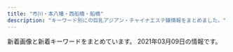 ```yaml
---
title: "市川・本八幡・西船橋・船橋"
description: "キーワード別にの巨乳アジアン・チャイナエステ嬢情報をまとめました。"
---
```


新着画像と新着キーワードをまとめています。
2021年03月09日の情報です。

<DmmAffiliateIns />
<KeywordTable
  shops={
    [
    {
        "keywords": {},
        "img_links": [],
        "url": "http://ariel.esthe.me/",
        "name": "Ariel\u30fb\u30a2\u30ea\u30a8\u30eb",
        "station": "\u897f\u8239\u6a4b\u99c5"
    },
    {
        "url": "http://www.rainbow-relax.xyz/",
        "name": "Rainbow\uff5e\u30ec\u30a4\u30f3\u30dc\u30fc\uff5e",
        "keywords": {
            "85": 2,
            "86": 4,
            "D": 6,
            "87": 6,
            "C": 19
        },
        "img_links": [
            "http://www.rainbow-relax.xyz/img/pickup.jpg",
            "http://www.rainbow-relax.xyz/files/001.jpg",
            "http://www.rainbow-relax.xyz/files/003-02.jpg",
            "http://www.rainbow-relax.xyz/img/btn_side_mobile.jpg",
            "http://www.rainbow-relax.xyz/files/006.jpg",
            "http://www.rainbow-relax.xyz/files/001-02.jpg",
            "http://www.rainbow-relax.xyz/images/slider/2.jpg",
            "http://www.rainbow-relax.xyz/files/004.jpg",
            "http://www.rainbow-relax.xyz/img/tel.png",
            "http://www.rainbow-relax.xyz/files/002-02.jpg",
            "http://www.rainbow-relax.xyz/files/005-02.jpg",
            "http://www.rainbow-relax.xyz/images/slider/1.jpg",
            "http://www.rainbow-relax.xyz/files/004-02.jpg",
            "http://www.rainbow-relax.xyz/img/ttl_info.png",
            "http://www.rainbow-relax.xyz/img/goback.jpg",
            "http://www.rainbow-relax.xyz/files/003.jpg",
            "http://www.rainbow-relax.xyz/files/002.jpg",
            "http://www.rainbow-relax.xyz/img/ttl_news.png",
            "http://www.rainbow-relax.xyz/files/006-02.jpg",
            "http://www.rainbow-relax.xyz/files/005.jpg",
            "http://www.rainbow-relax.xyz/images/slider/3.jpg"
        ],
        "station": "JR\u8239\u6a4b\u99c5\u5317\u53e3"
    },
    {
        "keywords": {
            "F": 1,
            "D": 4,
            "E": 2,
            "92": 3,
            "C": 2,
            "88": 1,
            "89": 1,
            "90": 1
        },
        "url": "http://iyasi.relaxnabi.com/",
        "img_links": [
            "http://iyasi.relaxnabi.com/css/staff/staff-01.jpg",
            "http://iyasi.relaxnabi.com/css/staff/staff49.jpg",
            "http://iyasi.relaxnabi.com/css/staff/staff53.jpg",
            "http://iyasi.relaxnabi.com/css/nav/nav-006.png",
            "http://iyasi.relaxnabi.com/css/top01.jpg",
            "http://iyasi.relaxnabi.com/css/staff/staff024-d.jpg",
            "http://iyasi.relaxnabi.com/css/staff/staff024-c.jpg",
            "http://iyasi.relaxnabi.com/css/staff/staff51-a.jpg",
            "http://iyasi.relaxnabi.com/css/tel10.png",
            "http://iyasi.relaxnabi.com/css/staff/staff024-a.jpg",
            "http://iyasi.relaxnabi.com/css/staff/staff49-a.jpg",
            "http://iyasi.relaxnabi.com/css/staff/staff024-b.jpg",
            "http://iyasi.relaxnabi.com/css/staff/staff007-a.jpg",
            "http://iyasi.relaxnabi.com/css/top0004-right.jpg",
            "http://iyasi.relaxnabi.com/css/nav/nav-005.png",
            "http://iyasi.relaxnabi.com/css/staff/staff51.jpg",
            "http://iyasi.relaxnabi.com/css/staff/staff007.jpg",
            "http://iyasi.relaxnabi.com/css/staff/staff53-a.jpg",
            "http://iyasi.relaxnabi.com/css/staff/staff52.jpg",
            "http://iyasi.relaxnabi.com/css/top03.jpg",
            "http://iyasi.relaxnabi.com/css/top04-left.jpg",
            "http://iyasi.relaxnabi.com/css/staff/naiyo01.jpg",
            "http://iyasi.relaxnabi.com/css/staff/staff024.jpg",
            "http://iyasi.relaxnabi.com/css/nav/nav-003.png",
            "http://iyasi.relaxnabi.com/css/staff/staff018.jpg",
            "http://iyasi.relaxnabi.com/css/staff/staff018-a.jpg",
            "http://iyasi.relaxnabi.com/css/staff/staff007-b.jpg",
            "http://iyasi.relaxnabi.com/css/nav/nav-004.png",
            "http://iyasi.relaxnabi.com/css/staff/staff-02.jpg",
            "http://iyasi.relaxnabi.com/css/nav/nav-002.png",
            "http://iyasi.relaxnabi.com/css/staff/naiyo02.jpg",
            "http://iyasi.relaxnabi.com/css/staff/staff52-a.jpg",
            "http://iyasi.relaxnabi.com/css/c-07.jpg",
            "http://iyasi.relaxnabi.com/css/staff/staff-02-a.jpg",
            "http://iyasi.relaxnabi.com/css/recurit09.jpg",
            "http://iyasi.relaxnabi.com/css/staff/staff-01-a.jpg",
            "http://iyasi.relaxnabi.com/css/nav/nav-001.png"
        ],
        "station": "JR\u8239\u6a4b\u99c5\u5317\u53e3",
        "name": "\u7652\u3057\u306e\u5fc3"
    },
    {
        "img_links": [
            "http://hanaoto.pw/images/am1.jpg",
            "http://hanaoto.pw/images/ami1.jpg",
            "http://hanaoto.pw/images/maga.jpg",
            "http://hanaoto.pw/images/flash.jpg",
            "http://hanaoto.pw/images/g2.jpg",
            "http://hanaoto.pw/images/nana1.jpg",
            "http://hanaoto.pw/images/aa1.jpg",
            "http://hanaoto.pw/images/mobile.png",
            "http://hanaoto.pw/images/flash4.jpg",
            "http://hanaoto.pw/images/hh1.jpg",
            "http://hanaoto.pw/images/a02.jpg",
            "http://hanaoto.pw/images/tel.png",
            "http://hanaoto.pw/images/mm1.jpg",
            "http://hanaoto.pw/images/maga1.jpg",
            "http://hanaoto.pw/images/la.jpg",
            "http://hanaoto.pw/images/flash5.jpg",
            "http://hanaoto.pw/images/sptel.png",
            "http://hanaoto.pw/images/g6.jpg",
            "http://hanaoto.pw/images/flash3.jpg"
        ],
        "url": "http://hanaoto.pw/",
        "keywords": {
            "C": 16
        },
        "name": "NEW \u82b1\u30ce\u97f3",
        "station": "JR\u897f\u8239\u6a4b\u99c5\u5357\u53e3"
    },
    {
        "url": "http://neptune.est.cm/",
        "keywords": {
            "81": 6,
            "C": 6,
            "86": 22,
            "88": 8,
            "85": 16,
            "87": 24,
            "D": 62,
            "83": 8,
            "F": 8,
            "E": 8
        },
        "img_links": [
            "http://neptune.est.cm/photos/sites/3/2020/06/2020062418251882.jpg",
            "http://neptune.est.cm/photos/sites/3/2020/01/2020011606281181.jpg",
            "http://neptune.est.cm/images/top-sp1.jpg",
            "http://neptune.est.cm/photos/sites/3/2020/01/2020011704240975.jpg",
            "http://neptune.est.cm/images/pagetop.jpg",
            "http://neptune.est.cm/photos/sites/3/2020/01/2020011704241285.jpg",
            "http://neptune.est.cm/photos/sites/3/2021/01/2021010717532322.jpg",
            "http://neptune.est.cm/photos/sites/3/2020/07/2020072813393974.jpg",
            "http://neptune.est.cm/images/top1.jpg",
            "http://neptune.est.cm/photos/sites/3/2020/12/2020121515392683.jpg",
            "http://neptune.est.cm/images/top-sp2.jpg",
            "http://neptune.est.cm/photos/sites/3/2020/09/2020092912491932.jpg",
            "http://neptune.est.cm/photos/sites/3/2020/12/2020122312215973.jpg",
            "http://neptune.est.cm/images/top2.jpg",
            "http://neptune.est.cm/photos/sites/3/2021/01/2021012715245168.jpg",
            "http://neptune.est.cm/photos/sites/3/2020/01/2020012304435311.jpg"
        ],
        "station": "JR\u672c\u516b\u5e61\u99c5\u5357\u53e3",
        "name": "\u30cd\u30d7\u30c1\u30e5\u30fc\u30f3"
    },
    {
        "url": "https://prince.iest.info/",
        "name": "\u30d7\u30ea\u30f3\u30bb\u30b9",
        "station": "JR\u897f\u8239\u6a4b\u99c5\u5317\u53e3",
        "img_links": [],
        "keywords": {}
    },
    {
        "url": "https://aroma-cafe.xyz.mn/",
        "img_links": [
            "https://aroma-cafe.xyz.mn/photos/sites/24/2021/02/2021022416282323.jpg",
            "https://aroma-cafe.xyz.mn/images/room1.jpg",
            "https://aroma-cafe.xyz.mn/photos/sites/24/2021/03/2021030711195531.jpg",
            "https://aroma-cafe.xyz.mn/images/ac.jpg",
            "https://aroma-cafe.xyz.mn/photos/sites/24/2021/02/2021021016025433.jpg",
            "https://aroma-cafe.xyz.mn/images/mobile.jpg",
            "https://aroma-cafe.xyz.mn/images/s2.jpg",
            "https://aroma-cafe.xyz.mn/photos/sites/24/2021/02/2021021016014439.jpg",
            "https://aroma-cafe.xyz.mn/photos/sites/24/2021/02/2021021015445228.jpg",
            "https://aroma-cafe.xyz.mn/images/room4.jpg",
            "https://aroma-cafe.xyz.mn/photos/sites/24/2021/02/2021021015510397.jpg",
            "https://aroma-cafe.xyz.mn/photos/sites/24/2021/02/2021022318245110.jpg",
            "https://aroma-cafe.xyz.mn/photos/sites/24/2021/02/2021022318245015.jpg",
            "https://aroma-cafe.xyz.mn/images/s_staff.jpg",
            "https://aroma-cafe.xyz.mn/images/top.jpg",
            "https://aroma-cafe.xyz.mn/images/s1.jpg",
            "https://aroma-cafe.xyz.mn/images/tel.jpg",
            "https://aroma-cafe.xyz.mn/images/s_face.jpg",
            "https://aroma-cafe.xyz.mn/images/s_link.jpg",
            "https://aroma-cafe.xyz.mn/images/news_bj2.jpg",
            "https://aroma-cafe.xyz.mn/photos/sites/24/2021/03/2021030711195689.jpg",
            "https://aroma-cafe.xyz.mn/images/room3.jpg",
            "https://aroma-cafe.xyz.mn/images/room2.jpg",
            "https://aroma-cafe.xyz.mn/photos/sites/24/2021/02/2021021015592731.jpg",
            "https://aroma-cafe.xyz.mn/images/s_news.jpg",
            "https://aroma-cafe.xyz.mn/photos/sites/24/2021/02/2021021016061177.jpg",
            "https://aroma-cafe.xyz.mn/images/new.jpg"
        ],
        "keywords": {
            "86": 69,
            "87": 21,
            "E": 23,
            "F": 46,
            "D": 111,
            "83": 23,
            "84": 46,
            "C": 88,
            "89": 23,
            "85": 44,
            "88": 23
        },
        "station": "\u897f\u8239\u6a4b\u99c5",
        "name": "\u30a2\u30ed\u30de\u30ab\u30d5\u30a7\uff5eAroma cafe\uff5e"
    },
    {
        "img_links": [
            "http://www.bishoujo.esturl.com/files/002.jpg",
            "http://www.bishoujo.esturl.com/files/005.jpg",
            "http://www.bishoujo.esturl.com/files/003.jpg",
            "http://www.bishoujo.esturl.com/files/001.jpg",
            "http://www.bishoujo.esturl.com/files/006.jpg",
            "http://www.bishoujo.esturl.com/images/sp_top.jpg",
            "http://www.bishoujo.esturl.com/files/004.jpg",
            "http://www.bishoujo.esturl.com/images/top.png"
        ],
        "keywords": {
            "D": 30,
            "C": 19,
            "82": 6,
            "87": 24,
            "86": 6
        },
        "name": "\u7f8e\u5c11\u5973\u5b66\u5712",
        "url": "http://www.bishoujo.esturl.com/",
        "station": "JR\u897f\u8239\u6a4b\u99c5\u5317\u53e3"
    },
    {
        "keywords": {},
        "img_links": [
            "http://www.iyashinoumi.com/img/miss24sb.jpg",
            "http://www.iyashinoumi.com/img/miss6sb.jpg",
            "http://www.iyashinoumi.com/img/sTitle_left.png",
            "http://www.iyashinoumi.com/img/sTitle_right.png",
            "http://www.iyashinoumi.com/img/miss27sb.jpg",
            "http://www.iyashinoumi.com/img/miss7sb.jpg",
            "http://www.iyashinoumi.com/img/miss25sb.jpg",
            "http://www.iyashinoumi.com/img/miss28sb.jpg",
            "http://www.iyashinoumi.com/img/tel1.png",
            "http://www.iyashinoumi.com/img/miss7s.jpg"
        ],
        "name": "\u7652\u3057\u306e\u6d77",
        "url": "http://www.iyashinoumi.com/",
        "station": "\u5e02\u5ddd\u99c5\u5317\u53e3"
    },
    {
        "keywords": {},
        "name": "\u7652\u3057\u306e\u68ee",
        "url": "http://iyashinomori.dnsfor.me/",
        "img_links": [
            "http://iyashinomori.dnsfor.me/images/massaji.jpg",
            "http://iyashinomori.dnsfor.me/images/nako.jpeg",
            "http://iyashinomori.dnsfor.me/images/main_09.jpg",
            "http://iyashinomori.dnsfor.me/images/masmises.jpg",
            "http://iyashinomori.dnsfor.me/images/iyashi_qr.png",
            "http://iyashinomori.dnsfor.me/images/ami.jpg",
            "http://iyashinomori.dnsfor.me/images/momoka.jpg",
            "http://iyashinomori.dnsfor.me/images/nav-staff.jpg",
            "http://iyashinomori.dnsfor.me/images/anna.jpg",
            "http://iyashinomori.dnsfor.me/images/nav-job.jpg",
            "http://iyashinomori.dnsfor.me/images/akasuri.jpg",
            "http://iyashinomori.dnsfor.me/images/aroma.jpg",
            "http://iyashinomori.dnsfor.me/images/mas-de.jpg",
            "http://iyashinomori.dnsfor.me/images/mari.jpg",
            "http://iyashinomori.dnsfor.me/images/lanmu-c_03.jpg",
            "http://iyashinomori.dnsfor.me/images/aya2.jpg"
        ],
        "station": "JR\u897f\u8239\u6a4b\u99c5\u5317\u53e3"
    },
    {
        "keywords": {
            "\u30bb\u30af\u30b7\u30fc": 4,
            "G": 7,
            "E": 110,
            "F": 12,
            "D": 9
        },
        "url": "http://es-massage.info/",
        "img_links": [
            "http://es-massage.info/wp-content/uploads/2020/11/4842d636713333eba3b14eebf302cc1b-1-722x1024.jpg",
            "http://es-massage.info/wp-content/uploads/2021/02/0dec01c1f988eb8eca6e4dbf73dba497-722x1024.jpg",
            "http://es-massage.info/wp-content/uploads/2020/09/6b72f47c40e4254318daf8bb5ce7e612-500x750.jpg",
            "http://es-massage.info/wp-content/uploads/2019/11/6bc4d4a609db789262c27c9263065892-500x750.jpg",
            "http://es-massage.info/wp-content/uploads/2021/02/3d21df65a2be53218994fa7e3b383bd2-207x300.jpg",
            "http://es-massage.info/wp-content/uploads/2021/02/8129242e457be6767da3a5a24678747d.jpg",
            "http://es-massage.info/wp-content/uploads/2019/10/32cbcf100bc89043ce106a68ba8535ea-500x750.jpg",
            "http://es-massage.info/wp-content/uploads/2020/11/393e50c509ac7af9537aa8ebd908d0bb-500x750.jpg",
            "http://es-massage.info/wp-content/uploads/2021/02/5d212ce2543c87f9ebee5c4251a7e224-214x300.jpg",
            "http://es-massage.info/wp-content/uploads/2019/03/c3dc6ab90966d6cc73491056f668516d-745x1024.jpg",
            "http://es-massage.info/wp-content/themes/template-salon2/images/main1.jpg",
            "http://es-massage.info/wp-content/uploads/2021/02/7919c4f04bb9437ae74342af0c64178d.jpg",
            "http://es-massage.info/wp-content/uploads/2021/02/3d21df65a2be53218994fa7e3b383bd2.jpg",
            "http://es-massage.info/wp-content/uploads/2019/10/32cbcf100bc89043ce106a68ba8535ea.jpg",
            "http://es-massage.info/wp-content/uploads/2021/02/2ee1c234de51ffc0f665d245c066340c-212x300.jpg",
            "http://es-massage.info/wp-content/uploads/2020/11/4842d636713333eba3b14eebf302cc1b-1.jpg",
            "http://es-massage.info/wp-content/uploads/2019/03/0c4d0538c251234bc70697ec7cf8cc97-220x300.jpg",
            "http://es-massage.info/wp-content/uploads/2018/10/g3.jpg",
            "http://es-massage.info/wp-content/uploads/2021/02/f150534b559de6124dce0eaa1cfdf290-500x750.jpg",
            "http://es-massage.info/wp-content/uploads/2021/02/1b6cc5124ca074f693dbc5eff5a75ea0-500x750.jpg",
            "http://es-massage.info/wp-content/uploads/2020/09/f4811d331623d3f6e590e934b3e7ddc9-500x750.jpg",
            "http://es-massage.info/wp-content/uploads/2021/02/33eb59dafe6bf36b78994703e0d22f47.jpg",
            "http://es-massage.info/wp-content/uploads/2021/02/8b21e9d00752169b79ff946575142f59-722x1024.jpg",
            "http://es-massage.info/wp-content/uploads/2019/10/32cbcf100bc89043ce106a68ba8535ea-214x300.jpg",
            "http://es-massage.info/wp-content/uploads/2021/02/ae895c3a85b37b5db4dcb93326cbd04d-745x1024.jpg",
            "http://es-massage.info/wp-content/uploads/2021/02/6fa3b7862db18d956a1cde1942b75408-209x300.jpg",
            "http://es-massage.info/wp-content/uploads/2021/02/9fac07593910d80276531dd93a7855a6.jpg",
            "http://es-massage.info/wp-content/themes/template-salon2/images/header-tel.png",
            "http://es-massage.info/wp-content/uploads/2021/03/4724d964cdd1ce2786abcd0d508b18a7-500x750.jpg",
            "http://es-massage.info/wp-content/uploads/2020/09/6b72f47c40e4254318daf8bb5ce7e612.jpg",
            "http://es-massage.info/wp-content/uploads/2020/11/ec2088a7c961625f55b8f19773ea6d06-1-214x300.jpg",
            "http://es-massage.info/wp-content/uploads/2021/02/3d21df65a2be53218994fa7e3b383bd2-500x750.jpg",
            "http://es-massage.info/wp-content/uploads/2019/03/07cc9a466c3af450e20013b26e90a100.jpg",
            "http://es-massage.info/wp-content/uploads/2020/06/15dfc139e50a1da61c3a78bf04aca51b.jpg",
            "http://es-massage.info/wp-content/uploads/2021/02/33eb59dafe6bf36b78994703e0d22f47-500x750.jpg",
            "http://es-massage.info/wp-content/uploads/2019/03/c3dc6ab90966d6cc73491056f668516d-500x750.jpg",
            "http://es-massage.info/wp-content/uploads/2021/02/68ba0f1db1b8cdd88e360d06f49f1ba6-212x300.jpg",
            "http://es-massage.info/wp-content/uploads/2021/02/6fa3b7862db18d956a1cde1942b75408.jpg",
            "http://es-massage.info/wp-content/uploads/2020/04/6dbf19009737ff88e931378416216a70-500x750.jpg",
            "http://es-massage.info/wp-content/uploads/2021/02/5d212ce2543c87f9ebee5c4251a7e224.jpg",
            "http://es-massage.info/wp-content/uploads/2018/10/g2.jpg",
            "http://es-massage.info/wp-content/uploads/2021/02/ae895c3a85b37b5db4dcb93326cbd04d.jpg",
            "http://es-massage.info/wp-content/uploads/2020/11/ec2088a7c961625f55b8f19773ea6d06-1-500x750.jpg",
            "http://es-massage.info/wp-content/uploads/2021/02/0dec01c1f988eb8eca6e4dbf73dba497-500x750.jpg",
            "http://es-massage.info/wp-content/uploads/2019/10/3eec6cc0e85788ff3ceabceee29f9870.jpg",
            "http://es-massage.info/wp-content/uploads/2021/02/052e694d61f00b7f7ee32695755405bf.jpg",
            "http://es-massage.info/wp-content/uploads/2020/09/c42007567c6d14bbd829c1d4ae5b8d4c.jpg",
            "http://es-massage.info/wp-content/uploads/2020/09/f4811d331623d3f6e590e934b3e7ddc9.jpg",
            "http://es-massage.info/wp-content/uploads/2021/02/0dec01c1f988eb8eca6e4dbf73dba497.jpg",
            "http://es-massage.info/wp-content/uploads/2021/02/052e694d61f00b7f7ee32695755405bf-500x750.jpg",
            "http://es-massage.info/wp-content/uploads/2021/02/2c9361182f3c1d2ed58bf1cc0ea7b0d2-722x1024.jpg",
            "http://es-massage.info/wp-content/uploads/2018/10/g4.jpg",
            "http://es-massage.info/wp-content/uploads/2021/02/71dc8030f59f0b732359be008c0cf99a-500x750.jpg",
            "http://es-massage.info/wp-content/uploads/2020/11/393e50c509ac7af9537aa8ebd908d0bb-214x300.jpg",
            "http://es-massage.info/wp-content/uploads/2020/11/4842d636713333eba3b14eebf302cc1b-1-500x750.jpg",
            "http://es-massage.info/wp-content/uploads/2021/02/5d212ce2543c87f9ebee5c4251a7e224-500x750.jpg",
            "http://es-massage.info/wp-content/uploads/2019/03/b85ae819f481b37cad8d1548de5893cc-223x300.jpg",
            "http://es-massage.info/wp-content/uploads/2021/02/8129242e457be6767da3a5a24678747d-754x1024.jpg",
            "http://es-massage.info/wp-content/uploads/2021/02/33eb59dafe6bf36b78994703e0d22f47-234x300.jpg",
            "http://es-massage.info/wp-content/uploads/2020/09/3a1f1f3668d5c8083c72d500ba90b03a.jpg",
            "http://es-massage.info/wp-content/uploads/2020/09/8fdd83977b0b42811d523358eceea3ff-500x750.jpg",
            "http://es-massage.info/wp-content/uploads/2021/02/2c9361182f3c1d2ed58bf1cc0ea7b0d2-500x750.jpg",
            "http://es-massage.info/wp-content/uploads/2020/09/3c631f1126b3f6fd54d9e726a47027a4-500x750.jpg",
            "http://es-massage.info/wp-content/uploads/2021/02/71dc8030f59f0b732359be008c0cf99a.jpg",
            "http://es-massage.info/wp-content/uploads/2020/06/0fd60f0c72ad85b96635ef3d4e152bd6.jpg",
            "http://es-massage.info/wp-content/uploads/2021/02/89d17e5433697f3062d341d2ab31308e-730x1024.jpg",
            "http://es-massage.info/wp-content/themes/template-salon2/images/bnr.jpg",
            "http://es-massage.info/wp-content/uploads/2020/09/3a1f1f3668d5c8083c72d500ba90b03a-500x750.jpg",
            "http://es-massage.info/wp-content/uploads/2019/03/0c4d0538c251234bc70697ec7cf8cc97-500x750.jpg",
            "http://es-massage.info/wp-content/uploads/2020/06/0fd60f0c72ad85b96635ef3d4e152bd6-500x750.jpg",
            "http://es-massage.info/wp-content/uploads/2020/11/22a4454706dfc7d506005718bdeaf744-214x300.jpg",
            "http://es-massage.info/wp-content/uploads/2021/02/8b21e9d00752169b79ff946575142f59-500x750.jpg",
            "http://es-massage.info/wp-content/uploads/2020/06/bd28ddc548208ab1afe0db2cc76decab.jpg",
            "http://es-massage.info/wp-content/uploads/2021/02/8b21e9d00752169b79ff946575142f59.jpg",
            "http://es-massage.info/wp-content/uploads/2020/06/bd28ddc548208ab1afe0db2cc76decab-500x750.jpg",
            "http://es-massage.info/wp-content/uploads/2021/02/89d17e5433697f3062d341d2ab31308e.jpg",
            "http://es-massage.info/wp-content/uploads/2021/02/ae895c3a85b37b5db4dcb93326cbd04d-500x750.jpg",
            "http://es-massage.info/wp-content/uploads/2018/10/g1.jpg",
            "http://es-massage.info/wp-content/uploads/2021/02/68ba0f1db1b8cdd88e360d06f49f1ba6-500x750.jpg",
            "http://es-massage.info/wp-content/uploads/2020/10/28ef61e322d84828105879aebb024bc0.jpg",
            "http://es-massage.info/wp-content/uploads/2021/02/89d17e5433697f3062d341d2ab31308e-500x750.jpg",
            "http://es-massage.info/wp-content/uploads/2020/06/15dfc139e50a1da61c3a78bf04aca51b-500x750.jpg",
            "http://es-massage.info/wp-content/uploads/2020/09/3c631f1126b3f6fd54d9e726a47027a4.jpg",
            "http://es-massage.info/wp-content/uploads/2020/10/28ef61e322d84828105879aebb024bc0-500x750.jpg",
            "http://es-massage.info/wp-content/uploads/2020/11/393e50c509ac7af9537aa8ebd908d0bb.jpg",
            "http://es-massage.info/wp-content/uploads/2021/02/d19b31fca6f1b113d6945614e77f1613-214x300.jpg",
            "http://es-massage.info/wp-content/uploads/2019/10/3eec6cc0e85788ff3ceabceee29f9870-500x750.jpg",
            "http://es-massage.info/wp-content/uploads/2019/03/0c4d0538c251234bc70697ec7cf8cc97.jpg",
            "http://es-massage.info/wp-content/uploads/2020/11/ec2088a7c961625f55b8f19773ea6d06-1.jpg",
            "http://es-massage.info/wp-content/uploads/2021/02/71dc8030f59f0b732359be008c0cf99a-214x300.jpg",
            "http://es-massage.info/wp-content/themes/template-salon2/images/noimg.jpg",
            "http://es-massage.info/wp-content/uploads/2020/09/33a698ee5a77652901d0fde9c4146a22.jpg",
            "http://es-massage.info/wp-content/uploads/2019/03/07cc9a466c3af450e20013b26e90a100-500x750.jpg",
            "http://es-massage.info/wp-content/uploads/2020/09/33a698ee5a77652901d0fde9c4146a22-500x750.jpg",
            "http://es-massage.info/wp-content/uploads/2019/11/6bc4d4a609db789262c27c9263065892.jpg",
            "http://es-massage.info/wp-content/uploads/2021/03/4724d964cdd1ce2786abcd0d508b18a7.jpg",
            "http://es-massage.info/wp-content/uploads/2021/02/6fa3b7862db18d956a1cde1942b75408-500x750.jpg",
            "http://es-massage.info/wp-content/uploads/2021/02/f150534b559de6124dce0eaa1cfdf290-722x1024.jpg",
            "http://es-massage.info/wp-content/uploads/2021/02/68ba0f1db1b8cdd88e360d06f49f1ba6.jpg",
            "http://es-massage.info/wp-content/uploads/2021/02/8295227fc174376a53138d4efe495e8d-500x750.jpg",
            "http://es-massage.info/wp-content/uploads/2020/09/c42007567c6d14bbd829c1d4ae5b8d4c-500x750.jpg",
            "http://es-massage.info/wp-content/uploads/2021/02/7919c4f04bb9437ae74342af0c64178d-500x750.jpg",
            "http://es-massage.info/wp-content/uploads/2021/02/9fac07593910d80276531dd93a7855a6-500x750.jpg",
            "http://es-massage.info/wp-content/uploads/2021/02/1b6cc5124ca074f693dbc5eff5a75ea0.jpg",
            "http://es-massage.info/wp-content/uploads/2018/12/ce6acdedea0cab635b18cd82f697bf3a-218x300.jpg",
            "http://es-massage.info/wp-content/uploads/2021/02/8129242e457be6767da3a5a24678747d-500x750.jpg",
            "http://es-massage.info/wp-content/uploads/2019/03/c3dc6ab90966d6cc73491056f668516d.jpg",
            "http://es-massage.info/wp-content/uploads/2021/02/7919c4f04bb9437ae74342af0c64178d-216x300.jpg"
        ],
        "station": "JR\u897f\u8239\u6a4b\u99c5\u5357\u53e3",
        "name": "Vivid \u30d3\u30d3\u30c3\u30c9"
    },
    {
        "img_links": [
            "http://nishifunabashi.xyz/images/rumi2.jpg",
            "http://nishifunabashi.xyz/images/sla1.jpg",
            "http://nishifunabashi.xyz/images/yumi2.jpg",
            "http://nishifunabashi.xyz/images/moe.jpg",
            "http://nishifunabashi.xyz/images/i2.jpg",
            "http://nishifunabashi.xyz/images/miho2.jpg",
            "http://nishifunabashi.xyz/images/r04.jpg",
            "http://nishifunabashi.xyz/images/sla2.jpg",
            "http://nishifunabashi.xyz/images/ga.jpg",
            "http://nishifunabashi.xyz/images/g15.jpg",
            "http://nishifunabashi.xyz/images/g0.jpg",
            "http://nishifunabashi.xyz/images/rumi1.jpg",
            "http://nishifunabashi.xyz/images/moe2.jpg",
            "http://nishifunabashi.xyz/images/chun3.jpg",
            "http://nishifunabashi.xyz/images/mio2.jpg",
            "http://nishifunabashi.xyz/images/newt.png",
            "http://nishifunabashi.xyz/images/r02.jpg",
            "http://nishifunabashi.xyz/images/baner.jpg",
            "http://nishifunabashi.xyz/images/chun1.jpg",
            "http://nishifunabashi.xyz/images/g015.jpg",
            "http://nishifunabashi.xyz/images/n3.jpg",
            "http://nishifunabashi.xyz/images/chun2.jpg",
            "http://nishifunabashi.xyz/images/miho.jpg",
            "http://nishifunabashi.xyz/images/m2.jpg",
            "http://nishifunabashi.xyz/images/g01.jpg",
            "http://nishifunabashi.xyz/images/g32.jpg",
            "http://nishifunabashi.xyz/images/sla3.jpg",
            "http://nishifunabashi.xyz/images/kina.jpg",
            "http://nishifunabashi.xyz/images/rie1.jpg",
            "http://nishifunabashi.xyz/images/yumi3.jpg",
            "http://nishifunabashi.xyz/images/tite-staff.png",
            "http://nishifunabashi.xyz/images/n1.jpg",
            "http://nishifunabashi.xyz/images/n2.jpg",
            "http://nishifunabashi.xyz/images/miu1.jpg",
            "http://nishifunabashi.xyz/images/m1.jpg",
            "http://nishifunabashi.xyz/images/mio1.jpg",
            "http://nishifunabashi.xyz/images/i3.jpg",
            "http://nishifunabashi.xyz/images/r01.jpg",
            "http://nishifunabashi.xyz/images/miu.jpg",
            "http://nishifunabashi.xyz/images/g001.jpg",
            "http://nishifunabashi.xyz/images/rie2.jpg",
            "http://nishifunabashi.xyz/images/rumi3.jpg",
            "http://nishifunabashi.xyz/images/gat.png",
            "http://nishifunabashi.xyz/images/kina2.jpg",
            "http://nishifunabashi.xyz/images/r03.jpg",
            "http://nishifunabashi.xyz/images/ga1.jpg",
            "http://nishifunabashi.xyz/images/moe1.jpg",
            "http://nishifunabashi.xyz/images/pickt.png",
            "http://nishifunabashi.xyz/images/g1.jpg",
            "http://nishifunabashi.xyz/images/kina1.jpg",
            "http://nishifunabashi.xyz/images/i1.jpg",
            "http://nishifunabashi.xyz/images/rie.jpg",
            "http://nishifunabashi.xyz/images/g33.jpg",
            "http://nishifunabashi.xyz/images/mobile.png",
            "http://nishifunabashi.xyz/images/mio.jpg",
            "http://nishifunabashi.xyz/images/top.png",
            "http://nishifunabashi.xyz/images/yumi1.jpg"
        ],
        "url": "http://nishifunabashi.xyz/",
        "station": "JR\u897f\u8239\u6a4b\u99c5\u5357\u53e3",
        "name": "\u82b1\u706b",
        "keywords": {
            "C": 7
        }
    },
    {
        "img_links": [
            "http://hi-msg.com/moonlove/img/staff-list.png",
            "http://hi-msg.com/moonlove/img/fla-1.jpg",
            "http://hi-msg.com/moonlove/img/fla-2.jpg",
            "http://hi-msg.com/moonlove/img/p-10.jpg",
            "http://hi-msg.com/moonlove/img/head.png",
            "http://hi-msg.com/moonlove/img/p-2.jpg",
            "http://hi-msg.com/moonlove/img/p-3.jpg",
            "http://hi-msg.com/moonlove/img/p-12.jpg",
            "http://hi-msg.com/moonlove/img/botton.png"
        ],
        "url": "http://hi-msg.com/moonlove/",
        "keywords": {},
        "name": "\u6708\u306e\u604b",
        "station": "JR\u8239\u6a4b\u99c5"
    },
    {
        "name": "\u30c9\u30ad\u30c9\u30ad\u30cf\u30cb\u30fc",
        "img_links": [
            "http://www.dokidoki.esjp.info/img/noo.png",
            "http://www.dokidoki.esjp.info/files/003.jpg",
            "http://www.dokidoki.esjp.info/img/stal.png",
            "http://www.dokidoki.esjp.info/img/acct.jpg",
            "http://www.dokidoki.esjp.info/img/top.jpg",
            "http://www.dokidoki.esjp.info/img/rot.jpg",
            "http://www.dokidoki.esjp.info/files/011.jpg",
            "http://www.dokidoki.esjp.info/files/010.jpg",
            "http://www.dokidoki.esjp.info/img/rect.jpg",
            "http://www.dokidoki.esjp.info/img/eve.jpg",
            "http://www.dokidoki.esjp.info/img/syst.jpg",
            "http://www.dokidoki.esjp.info/files/006.jpg",
            "http://www.dokidoki.esjp.info/files/007.jpg",
            "http://www.dokidoki.esjp.info/img/lint.jpg",
            "http://www.dokidoki.esjp.info/img/nn.jpg",
            "http://www.dokidoki.esjp.info/img/stat.jpg",
            "http://www.dokidoki.esjp.info/files/002.jpg",
            "http://www.dokidoki.esjp.info/img/fla.jpg",
            "http://www.dokidoki.esjp.info/files/001.jpg"
        ],
        "station": "JR\u8239\u6a4b\u99c5\u5317\u53e3",
        "keywords": {
            "D": 5,
            "C": 2,
            "86": 2,
            "87": 5
        },
        "url": "http://www.dokidoki.esjp.info/"
    },
    {
        "img_links": [
            "http://pinklady-esthe.net/img/t5.jpg",
            "http://pinklady-esthe.net/img/st3.jpg",
            "http://pinklady-esthe.net/img/r2.jpg",
            "http://pinklady-esthe.net/img/noo.png",
            "http://pinklady-esthe.net/img/t1.jpg",
            "http://pinklady-esthe.net/img/t6.jpg",
            "http://pinklady-esthe.net/img/no.png",
            "http://pinklady-esthe.net/img/stt1.jpg",
            "http://pinklady-esthe.net/img/st5.jpg",
            "http://pinklady-esthe.net/img/sm.jpg",
            "http://pinklady-esthe.net/img/t3.jpg",
            "http://pinklady-esthe.net/img/stt3.jpg",
            "http://pinklady-esthe.net/img/t4.jpg",
            "http://pinklady-esthe.net/img/f1.jpg",
            "http://pinklady-esthe.net/img/t2.jpg",
            "http://pinklady-esthe.net/img/r1.jpg",
            "http://pinklady-esthe.net/img/r4.jpg",
            "http://pinklady-esthe.net/img/st6.jpg",
            "http://pinklady-esthe.net/img/st4.jpg",
            "http://pinklady-esthe.net/img/st1.jpg",
            "http://pinklady-esthe.net/img/top.jpg",
            "http://pinklady-esthe.net/img/st2.jpg",
            "http://pinklady-esthe.net/img/r3.jpg"
        ],
        "url": "http://pinklady-esthe.net/",
        "name": "V\u611bP",
        "keywords": {
            "88": 3,
            "C": 1,
            "87": 1,
            "86": 1,
            "E": 1,
            "90": 1,
            "D": 4
        },
        "station": "JR\u8239\u6a4b\u99c5\u5317\u53e3"
    },
    {
        "img_links": [
            "http://fussahoney.work/_src/53676227/dscf1336.jpg",
            "http://fussahoney.work/_src/53676300/wechatimg2222.jpg",
            "http://fussahoney.work/_src/53676264/slider1.jpg",
            "http://fussahoney.work/_src/53676292/wechatimg156_20201204121933737.jpg",
            "http://fussahoney.work/_src/53676259/navi_04.png",
            "http://fussahoney.work/_src/53676205/navi_03.png",
            "http://fussahoney.work/_src/53676199/slider1.jpg",
            "http://fussahoney.work/_src/53676273/wechatimg1796.jpg",
            "http://fussahoney.work/_src/53676241/slider2.jpg",
            "http://fussahoney.work/_src/53676290/wechatimg1948_20210209180404772.jpg",
            "http://fussahoney.work/_src/53676243/cam.png",
            "http://fussahoney.work/_src/53676298/wechatimg1478_20210209180404742.jpg",
            "http://fussahoney.work/_src/53676288/wechatimg1948_20210209180404772.jpg",
            "http://fussahoney.work/_src/53676253/navi_01.png",
            "http://fussahoney.work/_src/53676296/wechatimg156_20201204121933737.jpg",
            "http://fussahoney.work/_src/53676235/wechatimg24_20210209180404719.jpg",
            "http://fussahoney.work/_src/53676257/navi_03.png",
            "http://fussahoney.work/_src/53676269/wechatimg1797.jpg",
            "http://fussahoney.work/_src/53676242/slider3.jpg",
            "http://fussahoney.work/_src/53676231/421609049373_.pic.jpg",
            "http://fussahoney.work/_src/53676201/navi_01.png",
            "http://fussahoney.work/_src/53676209/navi_05.png",
            "http://fussahoney.work/_src/53676265/slider2.jpg",
            "http://fussahoney.work/_src/53676294/wechatimg1478_20210209180404742.jpg",
            "http://fussahoney.work/_src/53676275/wechatimg24_20210209180404719.jpg",
            "http://fussahoney.work/_src/53676229/wechatimg1797.jpg",
            "http://fussahoney.work/_src/53676266/slider3.jpg",
            "http://fussahoney.work/_src/53676203/navi_02.png",
            "http://fussahoney.work/_src/53676271/421609049373_.pic.jpg",
            "http://fussahoney.work/_src/53676261/navi_05.png",
            "http://fussahoney.work/_src/53676255/navi_02.png",
            "http://fussahoney.work/_src/53676233/wechatimg1796.jpg",
            "http://fussahoney.work/_src/53676302/wechatimg2222.jpg",
            "http://fussahoney.work/_src/53676225/_x1m6343.jpg",
            "http://fussahoney.work/_src/53676207/navi_04.png"
        ],
        "url": "http://fussahoney.work/",
        "station": "JR\u8239\u6a4b\u99c5\u5317\u53e3",
        "keywords": {},
        "name": "\u30d4\u30f3\u30af\u30ed\u30fc\u30ba"
    },
    {
        "url": "http://likiluto.xyz/",
        "img_links": [
            "http://likiluto.xyz/style/images/t3.png",
            "http://likiluto.xyz/style/images/nav2-sta.png",
            "http://likiluto.xyz/style/images/s-bian.png",
            "http://likiluto.xyz/style/images/t2.png",
            "http://likiluto.xyz/uploads/210112/1-2101120920292M.jpg",
            "http://likiluto.xyz/uploads/210112/1-21011209234CV.jpg",
            "http://likiluto.xyz/uploads/210304/1-210304151524134.jpg",
            "http://likiluto.xyz/style/images/nav-sys.jpg",
            "http://likiluto.xyz/uploads/210112/1-210112092540164.jpg",
            "http://likiluto.xyz/style/images/t6.jpg",
            "http://likiluto.xyz/style/images/index-miru_18.jpg",
            "http://likiluto.xyz/uploads/210112/1-210112092150b1.jpg",
            "http://likiluto.xyz/style/images/index-miru_06.jpg",
            "http://likiluto.xyz/style/images/index-miru_03.jpg",
            "http://likiluto.xyz/uploads/210304/1-210304151405b3.jpg",
            "http://likiluto.xyz/style/images/t4.jpg",
            "http://likiluto.xyz/style/images/sys.jpg",
            "http://likiluto.xyz/uploads/201229/1-201229152000Y5.jpg"
        ],
        "name": "\u30d5\u30e9\u30ef\u30fc",
        "station": "JR\u672c\u516b\u5e61\u99c5\u5357\u53e3",
        "keywords": {}
    },
    {
        "name": "OLIVE",
        "img_links": [],
        "keywords": {},
        "url": "http://olive.est.cm/",
        "station": "JR\u8239\u6a4b\u99c5\u5317\u53e3"
    },
    {
        "keywords": {
            "D": 6,
            "87": 5,
            "86": 1
        },
        "img_links": [
            "http://www.gokujobijin.iesjp.com/images/osusume01.png",
            "http://www.gokujobijin.iesjp.com/images/nav-003.png",
            "http://www.gokujobijin.iesjp.com/images/tel.png",
            "http://www.gokujobijin.iesjp.com/files/007.jpg",
            "http://www.gokujobijin.iesjp.com/files/001-02.jpg",
            "http://www.gokujobijin.iesjp.com/images/nav-002.png",
            "http://www.gokujobijin.iesjp.com/files/006.jpg",
            "http://www.gokujobijin.iesjp.com/images/nav-001.png",
            "http://www.gokujobijin.iesjp.com/images/nav-005.png",
            "http://www.gokujobijin.iesjp.com/images/top02-left.png",
            "http://www.gokujobijin.iesjp.com/files/005-02.jpg",
            "http://www.gokujobijin.iesjp.com/files/001.jpg",
            "http://www.gokujobijin.iesjp.com/files/004-02.jpg",
            "http://www.gokujobijin.iesjp.com/files/002-02.jpg",
            "http://www.gokujobijin.iesjp.com/files/002.jpg",
            "http://www.gokujobijin.iesjp.com/images/nav-004.png",
            "http://www.gokujobijin.iesjp.com/images/top003.png",
            "http://www.gokujobijin.iesjp.com/files/006-02.jpg",
            "http://www.gokujobijin.iesjp.com/images/s1.jpg",
            "http://www.gokujobijin.iesjp.com/images/top01.png",
            "http://www.gokujobijin.iesjp.com/images/nav-006.png",
            "http://www.gokujobijin.iesjp.com/files/005.jpg",
            "http://www.gokujobijin.iesjp.com/files/004.jpg",
            "http://www.gokujobijin.iesjp.com/files/007-02.jpg"
        ],
        "name": "\u6975\u4e0a\u7f8e\u4eba",
        "url": "http://www.gokujobijin.iesjp.com/",
        "station": "JR\u8239\u6a4b\u99c5\u5317\u53e3"
    },
    {
        "station": "\u8239\u6a4b\u99c5\u5317\u53e3",
        "name": "COCO",
        "img_links": [],
        "url": "https://co.aoaoeo.com/",
        "keywords": {}
    },
    {
        "station": "\u4eac\u6210\u672c\u516b\u5e61\u99c5",
        "keywords": {},
        "url": "http://evergrace.tyo.cm/",
        "name": "\u30e9\u30d9\u30f3\u30c0\u30fc",
        "img_links": []
    },
    {
        "name": "\u8309\u8389\u82b1",
        "station": "\u4eac\u6210\u8239\u6a4b\u99c5",
        "keywords": {},
        "img_links": [],
        "url": "http://sminfvnda.xyz/"
    },
    {
        "name": "\u6696 \uff5eHinata\uff5e",
        "station": "JR\u8239\u6a4b\u99c5\u5317\u53e3",
        "url": "http://hinata.relaxnabi.com/",
        "keywords": {
            "89": 1,
            "93": 1,
            "D": 1,
            "90": 2,
            "E": 5,
            "86": 2,
            "C": 4,
            "92": 2
        },
        "img_links": [
            "http://hinata.relaxnabi.com/css/staff/staff-08.jpg",
            "http://hinata.relaxnabi.com/css/button.jpg",
            "http://hinata.relaxnabi.com/css/top02.jpg",
            "http://hinata.relaxnabi.com/css/girls001.jpg",
            "http://hinata.relaxnabi.com/css/nav/nav-006.jpg",
            "http://hinata.relaxnabi.com/img/tiaowen.png",
            "http://hinata.relaxnabi.com/css/nav/sub-001.jpg",
            "http://hinata.relaxnabi.com/css/staff/staff17.jpg",
            "http://hinata.relaxnabi.com/css/tel01.png",
            "http://hinata.relaxnabi.com/css/staff/staff00003-a.jpg",
            "http://hinata.relaxnabi.com/css/staff/staff00004-a.jpg",
            "http://hinata.relaxnabi.com/css/staff/staff00001-a.jpg",
            "http://hinata.relaxnabi.com/css/nav/sub-004.jpg",
            "http://hinata.relaxnabi.com/css/nav/sub-003.jpg",
            "http://hinata.relaxnabi.com/css/nav/nav-001.jpg",
            "http://hinata.relaxnabi.com/css/main-left02.jpg",
            "http://hinata.relaxnabi.com/css/staff/staff-08-a.jpg",
            "http://hinata.relaxnabi.com/css/staff/staff-06-a.jpg",
            "http://hinata.relaxnabi.com/css/right.jpg",
            "http://hinata.relaxnabi.com/css/staff/staff-007.jpg",
            "http://hinata.relaxnabi.com/css/nav/sub-002.jpg",
            "http://hinata.relaxnabi.com/css/main-left03.jpg",
            "http://hinata.relaxnabi.com/css/nav/nav-005.jpg",
            "http://hinata.relaxnabi.com/css/staff/staff-06.jpg",
            "http://hinata.relaxnabi.com/css/osusume38.jpg",
            "http://hinata.relaxnabi.com/css/nav/nav-003.jpg",
            "http://hinata.relaxnabi.com/css/nav/nav-002.jpg",
            "http://hinata.relaxnabi.com/css/staff/staff00001.jpg",
            "http://hinata.relaxnabi.com/css/staff/staff15.jpg",
            "http://hinata.relaxnabi.com/css/nav/sub-006.jpg",
            "http://hinata.relaxnabi.com/css/left.jpg",
            "http://hinata.relaxnabi.com/css/staff/staff00004.jpg",
            "http://hinata.relaxnabi.com/css/staff/staff-007-a.jpg",
            "http://hinata.relaxnabi.com/css/staff/staff15-a.jpg",
            "http://hinata.relaxnabi.com/css/staff/staff00003.jpg",
            "http://hinata.relaxnabi.com/css/nav/nav-004.jpg",
            "http://hinata.relaxnabi.com/css/nav/sub-005.jpg",
            "http://hinata.relaxnabi.com/css/staff/staff17-a.jpg"
        ]
    },
    {
        "img_links": [
            "http://nigyohime.ebb.jp/ditu2.jpg",
            "http://nigyohime.ebb.jp/staff_t.jpg",
            "http://nigyohime.ebb.jp/2.jpg",
            "http://nigyohime.ebb.jp/b_news.png",
            "http://nigyohime.ebb.jp/4.jpg",
            "http://nigyohime.ebb.jp/top.jpg",
            "http://nigyohime.ebb.jp/1.jpg",
            "http://nigyohime.ebb.jp/b_girl.png",
            "http://nigyohime.ebb.jp/2/uploadimg/1606276829.jpg",
            "http://nigyohime.ebb.jp/2/uploadimg/1606276885.jpg",
            "http://nigyohime.ebb.jp/line.png",
            "http://nigyohime.ebb.jp/2/uploadimg/1606276938.jpg",
            "http://nigyohime.ebb.jp/3.jpg",
            "http://nigyohime.ebb.jp/2/uploadimg/1610266405.jpg"
        ],
        "station": "JR\u5e02\u5ddd\u99c5\u5357\u53e3",
        "name": "\u4eba\u9b5a\u59eb",
        "url": "http://nigyohime.ebb.jp/",
        "keywords": {
            "83": 6,
            "C": 6,
            "86": 6
        }
    },
    {
        "img_links": [
            "http://www.relax-honey.info/files/053-02.jpg",
            "http://www.relax-honey.info/files/002-02.jpg",
            "http://www.relax-honey.info/images/s_staff.jpg",
            "http://www.relax-honey.info/images/1.jpg",
            "http://www.relax-honey.info/files/053.jpg",
            "http://www.relax-honey.info/files/069-02.jpg",
            "http://www.relax-honey.info/images/slider/2.jpg",
            "http://www.relax-honey.info/files/061.jpg",
            "http://www.relax-honey.info/files/067-02.jpg",
            "http://www.relax-honey.info/files/067-03.jpg",
            "http://www.relax-honey.info/files/065-03.jpg",
            "http://www.relax-honey.info/files/021.jpg",
            "http://www.relax-honey.info/files/002-03.jpg",
            "http://www.relax-honey.info/images/mobile.jpg",
            "http://www.relax-honey.info/files/057.jpg",
            "http://www.relax-honey.info/files/067.jpg",
            "http://www.relax-honey.info/files/065.jpg",
            "http://www.relax-honey.info/files/057-03.jpg",
            "http://www.relax-honey.info/files/021-03.jpg",
            "http://www.relax-honey.info/files/021-02.jpg",
            "http://www.relax-honey.info/images/top.jpg",
            "http://www.relax-honey.info/files/061-02.jpg",
            "http://www.relax-honey.info/images/s_info.jpg",
            "http://www.relax-honey.info/files/053-03.jpg",
            "http://www.relax-honey.info/files/061-03.jpg",
            "http://www.relax-honey.info/images/slider/3.jpg",
            "http://www.relax-honey.info/images/slider/1.jpg",
            "http://www.relax-honey.info/images/nbj3.jpg",
            "http://www.relax-honey.info/files/002.jpg",
            "http://www.relax-honey.info/files/057-02.jpg",
            "http://www.relax-honey.info/images/s_news.jpg",
            "http://www.relax-honey.info/files/069-03.jpg",
            "http://www.relax-honey.info/images/s_pick.jpg",
            "http://www.relax-honey.info/images/end1.jpg",
            "http://www.relax-honey.info/files/065-02.jpg",
            "http://www.relax-honey.info/files/069.jpg"
        ],
        "station": "JR\u897f\u8239\u6a4b\u99c5\u5357\u53e3",
        "url": "http://www.relax-honey.info/",
        "name": "Honey",
        "keywords": {
            "86": 4,
            "C": 2,
            "D": 14,
            "87": 12
        }
    },
    {
        "keywords": {
            "87": 14,
            "86": 6,
            "89": 2,
            "\u30bb\u30af\u30b7\u30fc": 36,
            "E": 2,
            "D": 16,
            "C": 4
        },
        "img_links": [
            "http://www.sexy.relaxjp.info/files/003.jpg",
            "http://www.sexy.relaxjp.info/photo_news/upimg/378095fc48d072d81b_0.jpg",
            "http://www.sexy.relaxjp.info/images/m-head01.jpg",
            "http://www.sexy.relaxjp.info/files/002-02.jpg",
            "http://www.sexy.relaxjp.info/files/035.jpg",
            "http://www.sexy.relaxjp.info/images/foot01.jpg",
            "http://www.sexy.relaxjp.info/files/037-02.jpg",
            "http://www.sexy.relaxjp.info/files/024-03.jpg",
            "http://www.sexy.relaxjp.info/files/037.jpg",
            "http://www.sexy.relaxjp.info/images/m-top010.jpg",
            "http://www.sexy.relaxjp.info/images/call.png",
            "http://www.sexy.relaxjp.info/files/003-02.jpg",
            "http://www.sexy.relaxjp.info/files/002.jpg",
            "http://www.sexy.relaxjp.info/files/033.jpg",
            "http://www.sexy.relaxjp.info/files/034-02.jpg",
            "http://www.sexy.relaxjp.info/files/036-03.jpg",
            "http://www.sexy.relaxjp.info/files/024.jpg",
            "http://www.sexy.relaxjp.info/files/034-03.jpg",
            "http://www.sexy.relaxjp.info/files/011.jpg",
            "http://www.sexy.relaxjp.info/files/030-03.jpg",
            "http://www.sexy.relaxjp.info/files/035-02.jpg",
            "http://www.sexy.relaxjp.info/files/003-03.jpg",
            "http://www.sexy.relaxjp.info/files/023-02.jpg",
            "http://www.sexy.relaxjp.info/files/023-03.jpg",
            "http://www.sexy.relaxjp.info/files/024-02.jpg",
            "http://www.sexy.relaxjp.info/files/035-03.jpg",
            "http://www.sexy.relaxjp.info/images/m-top004.jpg",
            "http://www.sexy.relaxjp.info/files/036.jpg",
            "http://www.sexy.relaxjp.info/files/036-02.jpg",
            "http://www.sexy.relaxjp.info/images/m-top009.jpg",
            "http://www.sexy.relaxjp.info/files/037-03.jpg",
            "http://www.sexy.relaxjp.info/files/011-03.jpg",
            "http://www.sexy.relaxjp.info/files/002-03.jpg",
            "http://www.sexy.relaxjp.info/files/033-02.jpg",
            "http://www.sexy.relaxjp.info/images/m-top003.jpg",
            "http://www.sexy.relaxjp.info/files/023.jpg",
            "http://www.sexy.relaxjp.info/files/011-02.jpg",
            "http://www.sexy.relaxjp.info/files/030-02.jpg",
            "http://www.sexy.relaxjp.info/files/034.jpg",
            "http://www.sexy.relaxjp.info/files/033-03.jpg",
            "http://www.sexy.relaxjp.info/files/030.jpg"
        ],
        "url": "http://www.sexy.relaxjp.info/",
        "station": "JR\u8239\u6a4b\u99c5\u5317\u53e3",
        "name": "Sexy Love \uff5e\u30bb\u30af\u30b7\u30fc\u30e9\u30d6\uff5e"
    },
    {
        "station": "JR\u5e02\u5ddd\u99c5\u5357\u53e3",
        "name": "\u5f69",
        "url": "http://www.aya-aroma.com/",
        "keywords": {
            "D": 9,
            "84": 3,
            "C": 6,
            "86": 12,
            "87": 3
        },
        "img_links": [
            "http://www.aya-aroma.com/files/002.jpg",
            "http://www.aya-aroma.com/files/015-02.jpg",
            "http://www.aya-aroma.com/files/003-02.jpg",
            "http://www.aya-aroma.com/files/010.jpg",
            "http://www.aya-aroma.com/files/002-03.jpg",
            "http://www.aya-aroma.com/files/003.jpg",
            "http://www.aya-aroma.com/files/002-02.jpg",
            "http://www.aya-aroma.com/images/backlistbtn.png",
            "http://www.aya-aroma.com/files/010-02.jpg",
            "http://www.aya-aroma.com/files/001-03.jpg",
            "http://www.aya-aroma.com/images/melmaga.jpg",
            "http://www.aya-aroma.com/images/concept.jpg",
            "http://www.aya-aroma.com/files/008-03.jpg",
            "http://www.aya-aroma.com/files/015-03.jpg",
            "http://www.aya-aroma.com/images/mobile.jpg",
            "http://www.aya-aroma.com/files/008-02.jpg",
            "http://www.aya-aroma.com/files/010-03.jpg",
            "http://www.aya-aroma.com/images/coverGirlParts.png",
            "http://www.aya-aroma.com/files/015.jpg",
            "http://www.aya-aroma.com/files/008.jpg",
            "http://www.aya-aroma.com/files/003-03.jpg",
            "http://www.aya-aroma.com/files/001-02.jpg",
            "http://www.aya-aroma.com/files/001.jpg"
        ]
    },
    {
        "keywords": {
            "C": 1,
            "87": 4,
            "D": 4,
            "86": 1
        },
        "name": "\u30d5\u30a7\u30a2\u30ea\u30fc",
        "img_links": [
            "http://www.club.relaxjp.info/images/mobile.jpg",
            "http://www.club.relaxjp.info/images/staff_t.png",
            "http://www.club.relaxjp.info/files/007-02.jpg",
            "http://www.club.relaxjp.info/images/link_t.png",
            "http://www.club.relaxjp.info/images/sys2.png",
            "http://www.club.relaxjp.info/images/ta.jpg",
            "http://www.club.relaxjp.info/files/014-02.jpg",
            "http://www.club.relaxjp.info/files/009-02.jpg",
            "http://www.club.relaxjp.info/images/sys1.png",
            "http://www.club.relaxjp.info/files/014.jpg",
            "http://www.club.relaxjp.info/images/int1.png",
            "http://www.club.relaxjp.info/images/b1.jpg",
            "http://www.club.relaxjp.info/images/rec2.png",
            "http://www.club.relaxjp.info/files/007.jpg",
            "http://www.club.relaxjp.info/files/013.jpg",
            "http://www.club.relaxjp.info/images/sys3.png",
            "http://www.club.relaxjp.info/files/004-02.jpg",
            "http://www.club.relaxjp.info/images/rec1.png",
            "http://www.club.relaxjp.info/images/head.jpg",
            "http://www.club.relaxjp.info/images/line.png",
            "http://www.club.relaxjp.info/files/009.jpg",
            "http://www.club.relaxjp.info/images/int2.png",
            "http://www.club.relaxjp.info/files/013-02.jpg",
            "http://www.club.relaxjp.info/images/interior_t.png",
            "http://www.club.relaxjp.info/files/004.jpg",
            "http://www.club.relaxjp.info/images/b2.jpg"
        ],
        "url": "http://www.club.relaxjp.info/",
        "station": "JR\u672c\u516b\u5e61\u99c5\u5317\u53e3"
    },
    {
        "img_links": [
            "http://yelaixang.sweet-relaxation.com/img/slick/sl-5.jpg",
            "http://yelaixang.sweet-relaxation.com/img/cast/nana-03.jpg",
            "http://yelaixang.sweet-relaxation.com/img/cast/key-02.jpg",
            "http://yelaixang.sweet-relaxation.com/img/cast/nina-01.jpg",
            "http://yelaixang.sweet-relaxation.com/img/interior/uc.jpg",
            "http://yelaixang.sweet-relaxation.com/img/slick/sl-1.jpg",
            "http://yelaixang.sweet-relaxation.com/img/slick/sl-7.jpg",
            "http://yelaixang.sweet-relaxation.com/img/cast/nina-02.jpg",
            "http://yelaixang.sweet-relaxation.com/img/cast/miya-03.jpg",
            "http://yelaixang.sweet-relaxation.com/img/slick/sl-2.jpg",
            "http://yelaixang.sweet-relaxation.com/img/cast/nina-03.jpg",
            "http://yelaixang.sweet-relaxation.com/img/cast/miya-01.jpg",
            "http://yelaixang.sweet-relaxation.com/img/slick/sl-6.jpg",
            "http://yelaixang.sweet-relaxation.com/img/cast/nana-01.jpg",
            "http://yelaixang.sweet-relaxation.com/img/cast/key-01.jpg",
            "http://yelaixang.sweet-relaxation.com/img/cast/key-03.jpg",
            "http://yelaixang.sweet-relaxation.com/img/cast/nana-02.jpg",
            "http://yelaixang.sweet-relaxation.com/img/slick/sl-4.jpg",
            "http://yelaixang.sweet-relaxation.com/img/cast/miya-02.jpg",
            "http://yelaixang.sweet-relaxation.com/img/slick/sl-3.jpg"
        ],
        "keywords": {},
        "name": "\u591c\u6765\u9999\uff5eYe Lai Xang\uff5e",
        "station": "JR\u672c\u516b\u5e61\u99c5\u5357\u53e3",
        "url": "http://yelaixang.sweet-relaxation.com/"
    },
    {
        "keywords": {
            "E": 9,
            "F": 4,
            "88": 2,
            "C": 2,
            "85": 2,
            "90": 1,
            "87": 2,
            "G": 3,
            "\u4e73": 5,
            "86": 10,
            "D": 8
        },
        "name": "\u30a2\u30a4\u30ea",
        "station": "JR\u897f\u8239\u6a4b\u99c5\u5317\u53e3",
        "img_links": [
            "https://iris.ests.jp/images/room1.jpg",
            "https://iris.ests.jp/photos/sites/58/2021/01/2021010310051456.jpg",
            "https://iris.ests.jp/photos/sites/58/2020/11/2020111616103718.jpeg",
            "https://iris.ests.jp/images/twitter.jpg",
            "https://iris.ests.jp/images/top.jpg",
            "https://iris.ests.jp/photos/sites/58/2021/03/2021030317205889.jpeg",
            "https://iris.ests.jp/images/room3.jpg",
            "https://iris.ests.jp/images/s_staff.jpg",
            "https://iris.ests.jp/photos/sites/58/2021/02/2021022616053881.jpeg",
            "https://iris.ests.jp/photos/sites/58/2021/01/2021011316255079.jpeg",
            "https://iris.ests.jp/images/staff0.jpg",
            "https://iris.ests.jp/photos/sites/58/2021/02/2021021112330154.jpeg",
            "https://iris.ests.jp/photos/sites/58/2021/02/2021020602145777.jpeg",
            "https://iris.ests.jp/photos/sites/58/2021/02/2021020921385968.jpeg",
            "https://iris.ests.jp/images/s_news.jpg",
            "https://iris.ests.jp/photos/sites/58/2021/03/2021030317245283.jpeg",
            "https://iris.ests.jp/photos/sites/58/2020/12/202012082142310.jpeg",
            "https://iris.ests.jp/photos/sites/58/2021/01/2021011400270610.jpeg",
            "https://iris.ests.jp/photos/sites/58/2021/01/2021011823362017.jpeg",
            "https://iris.ests.jp/images/paypay.jpg",
            "https://iris.ests.jp/photos/sites/58/2021/01/2021011318242314.jpeg",
            "https://iris.ests.jp/photos/sites/58/2021/02/2021020600482622.jpeg",
            "https://iris.ests.jp/photos/sites/58/2021/03/2021030810170347.jpg",
            "https://iris.ests.jp/images/room4.jpg",
            "https://iris.ests.jp/photos/sites/58/2021/02/2021021619160576.jpeg",
            "https://iris.ests.jp/photos/sites/58/2021/01/2021011823364049.jpeg",
            "https://iris.ests.jp/photos/sites/58/2020/11/2020111615332290.jpeg",
            "https://iris.ests.jp/photos/sites/58/2020/12/2020121415080240.jpeg",
            "https://iris.ests.jp/images/room2.jpg",
            "http://iris2.a5.reraku.work/upload/sites/58/2020/12/2020121415080240-302x435.jpeg",
            "https://iris.ests.jp/photos/sites/58/2021/03/2021030113492457.jpeg"
        ],
        "url": "https://iris.ests.jp/"
    },
    {
        "station": "JR\u897f\u8239\u6a4b\u99c5\u5357\u53e3",
        "url": "http://www.diamond.mesthe.com/",
        "img_links": [
            "http://www.diamond.mesthe.com/img/ttl_therapist.png",
            "http://www.diamond.mesthe.com/files/001.jpg",
            "http://www.diamond.mesthe.com/img/top_option01.jpg",
            "http://www.diamond.mesthe.com/files/003-02.jpg",
            "http://www.diamond.mesthe.com/img/tel.png",
            "http://www.diamond.mesthe.com/img/ttl_news.png",
            "http://www.diamond.mesthe.com/img/ttl_info.png",
            "http://www.diamond.mesthe.com/img/btn_blog.png",
            "http://www.diamond.mesthe.com/images/slider/1.jpg",
            "http://www.diamond.mesthe.com/files/002-02.jpg",
            "http://www.diamond.mesthe.com/images/slider/2.jpg",
            "http://www.diamond.mesthe.com/files/003.jpg",
            "http://www.diamond.mesthe.com/img/top_option03.jpg",
            "http://www.diamond.mesthe.com/images/slider/3.jpg",
            "http://www.diamond.mesthe.com/files/002.jpg",
            "http://www.diamond.mesthe.com/img/btn_side_mobile.jpg",
            "http://www.diamond.mesthe.com/files/004.jpg",
            "http://www.diamond.mesthe.com/files/004-02.jpg",
            "http://www.diamond.mesthe.com/img/pickup.jpg",
            "http://www.diamond.mesthe.com/img/goback.jpg",
            "http://www.diamond.mesthe.com/files/001-02.jpg",
            "http://www.diamond.mesthe.com/img/top_option04.jpg"
        ],
        "name": "\u30c0\u30a4\u30e4\u30e2\u30f3\u30c9",
        "keywords": {
            "D": 6,
            "86": 2,
            "87": 4,
            "88": 2,
            "C": 13
        }
    },
    {
        "name": "Happy Bell",
        "img_links": [
            "http://aroma-esthe.info/images/m1.jpg",
            "http://aroma-esthe.info/images/slider-img002.jpg",
            "http://aroma-esthe.info/images/r3.jpg",
            "http://aroma-esthe.info/images/tit-sub3.jpg",
            "http://aroma-esthe.info/images/tit-sub1.jpg",
            "http://aroma-esthe.info/images/r4.jpg",
            "http://aroma-esthe.info/images/m4.jpg",
            "http://aroma-esthe.info/images/cg01.jpg",
            "http://aroma-esthe.info/images/b-tel.png",
            "http://aroma-esthe.info/images/tit-sub4.jpg",
            "http://aroma-esthe.info/images/m3.jpg",
            "http://aroma-esthe.info/images/cg02.jpg",
            "http://aroma-esthe.info/images/b-online.png",
            "http://aroma-esthe.info/images/qr.jpg",
            "http://aroma-esthe.info/images/slider-img003.jpg",
            "http://aroma-esthe.info/images/cg03.jpg",
            "http://aroma-esthe.info/link/menlog.jpg",
            "http://aroma-esthe.info/images/m2.jpg",
            "http://aroma-esthe.info/images/r1.jpg",
            "http://aroma-esthe.info/images/kan.jpg",
            "http://aroma-esthe.info/images/cg05.jpg",
            "http://aroma-esthe.info/images/tit-sub5.jpg",
            "http://aroma-esthe.info/images/tit-sub6.jpg",
            "http://aroma-esthe.info/images/slider-img001.jpg",
            "http://aroma-esthe.info/images/tit-sub2.jpg",
            "http://aroma-esthe.info/images/r2.jpg"
        ],
        "url": "http://aroma-esthe.info/",
        "keywords": {
            "D": 6,
            "86": 8
        },
        "station": "\u4eac\u6210\u516b\u5e61\u99c5\u5317\u53e3"
    },
    {
        "station": "JR\u897f\u8239\u6a4b\u99c5\u5357\u53e3",
        "name": "\u30d4\u30f3\u30af\u30ed\u30fc\u30ba",
        "url": "http://es-cupid.work/",
        "keywords": {},
        "img_links": [
            "http://es-cupid.work/_src/52259848/wechatimg24_20210209180404719.jpg",
            "http://es-cupid.work/_src/52259774/navi_01.png",
            "http://es-cupid.work/_src/52259844/421609049373_.pic.jpg",
            "http://es-cupid.work/_src/52259839/slider3.jpg",
            "http://es-cupid.work/_src/52259798/_x1m6343.jpg",
            "http://es-cupid.work/_src/53013598/wechatimg156_20201204121933737.jpg",
            "http://es-cupid.work/_src/52259842/wechatimg1797.jpg",
            "http://es-cupid.work/_src/52259830/navi_03.png",
            "http://es-cupid.work/_src/52259814/slider2.jpg",
            "http://es-cupid.work/_src/52347828/wechatimg1948_20210209180404772.jpg",
            "http://es-cupid.work/_src/52259838/slider2.jpg",
            "http://es-cupid.work/_src/52259837/slider1.jpg",
            "http://es-cupid.work/_src/52259826/navi_01.png",
            "http://es-cupid.work/_src/52259834/navi_05.png",
            "http://es-cupid.work/_src/52259808/wechatimg24_20210209180404719.jpg",
            "http://es-cupid.work/_src/52259800/dscf1336.jpg",
            "http://es-cupid.work/_src/52259846/wechatimg1796.jpg",
            "http://es-cupid.work/_src/53670785/wechatimg2222.jpg",
            "http://es-cupid.work/_src/53013600/wechatimg1478_20210209180404742.jpg",
            "http://es-cupid.work/_src/52259778/navi_03.png",
            "http://es-cupid.work/_src/53013725/wechatimg156_20201204121933737.jpg",
            "http://es-cupid.work/_src/52259776/navi_02.png",
            "http://es-cupid.work/_src/52259816/cam.png",
            "http://es-cupid.work/_src/52259782/navi_05.png",
            "http://es-cupid.work/_src/52259828/navi_02.png",
            "http://es-cupid.work/_src/52259832/navi_04.png",
            "http://es-cupid.work/_src/52259806/wechatimg1796.jpg",
            "http://es-cupid.work/_src/52259802/wechatimg1797.jpg",
            "http://es-cupid.work/_src/52259804/421609049373_.pic.jpg",
            "http://es-cupid.work/_src/53013741/wechatimg1478_20210209180404742.jpg",
            "http://es-cupid.work/_src/52259772/slider1.jpg",
            "http://es-cupid.work/_src/52259815/slider3.jpg",
            "http://es-cupid.work/_src/52347831/wechatimg1948_20210209180404772.jpg",
            "http://es-cupid.work/_src/52259780/navi_04.png",
            "http://es-cupid.work/_src/53670424/wechatimg2222.jpg"
        ]
    },
    {
        "keywords": {
            "86": 1,
            "83": 1,
            "E": 1,
            "C": 1,
            "D": 1,
            "84": 1
        },
        "img_links": [
            "http://yusintei.top/images/g12.jpg",
            "http://yusintei.top/images/p4.jpg",
            "http://yusintei.top/images/01.jpg",
            "http://yusintei.top/images/g1.jpg",
            "http://yusintei.top/images/men_7.png",
            "http://yusintei.top/images/g9.jpg",
            "http://yusintei.top/images/g114.jpg",
            "http://yusintei.top/images/p7.jpg",
            "http://yusintei.top/images/g8.jpg",
            "http://yusintei.top/images/g112.jpg",
            "http://yusintei.top/images/men_1.png",
            "http://yusintei.top/images/tel.jpg",
            "http://yusintei.top/images/p1.jpg",
            "http://yusintei.top/images/yumi.jpg",
            "http://yusintei.top/images/p3.jpg",
            "http://yusintei.top/images/g0.jpg",
            "http://yusintei.top/images/g83.jpg",
            "http://yusintei.top/images/men_4.png",
            "http://yusintei.top/images/g7.jpg",
            "http://yusintei.top/images/g1-3.jpg",
            "http://yusintei.top/images/g82.jpg",
            "http://yusintei.top/images/g113.jpg",
            "http://yusintei.top/images/p8.jpg",
            "http://yusintei.top/images/left3.jpg",
            "http://yusintei.top/images/g1-2.jpg",
            "http://yusintei.top/images/p5.jpg",
            "http://yusintei.top/images/men_6.png",
            "http://yusintei.top/images/g10.jpg",
            "http://yusintei.top/images/p6.jpg",
            "http://yusintei.top/images/zi-link.png",
            "http://yusintei.top/images/g84.jpg",
            "http://yusintei.top/images/men_2.png",
            "http://yusintei.top/images/g11.jpg",
            "http://yusintei.top/images/nei2.jpg",
            "http://yusintei.top/images/p2.jpg",
            "http://yusintei.top/images/men_5.png",
            "http://yusintei.top/images/01.png",
            "http://yusintei.top/images/men_3.png",
            "http://yusintei.top/images/zi-staff.png",
            "http://yusintei.top/images/emi.jpg",
            "http://yusintei.top/images/g2.jpg",
            "http://yusintei.top/images/yuli.jpg"
        ],
        "station": "\u539f\u6728\u4e2d\u5c71\u99c5\u5317\u53e3",
        "name": "\u7652\u5fc3\u90b8",
        "url": "http://yusintei.top/"
    },
    {
        "keywords": {},
        "img_links": [
            "http://www.es-ai.link/images/staff_t.jpg",
            "http://www.es-ai.link/images/int1.jpg",
            "http://www.es-ai.link/staff/yuna.jpg",
            "http://www.es-ai.link/images/b2.jpg",
            "http://www.es-ai.link/images/tg.jpg",
            "http://www.es-ai.link/images/news.jpg",
            "http://www.es-ai.link/images/info.jpg",
            "http://www.es-ai.link/img/yuna1.jpg",
            "http://www.es-ai.link/images/mobile.jpg",
            "http://www.es-ai.link/staff/hana.jpg",
            "http://www.es-ai.link/images/head.jpg",
            "http://www.es-ai.link/images/b3.jpg",
            "http://www.es-ai.link/images/sys2.jpg",
            "http://www.es-ai.link/img/hana1.jpg",
            "http://www.es-ai.link/images/sys1.jpg",
            "http://www.es-ai.link/staff/riri.jpg",
            "http://www.es-ai.link/images/int2.jpg",
            "http://www.es-ai.link/images/b1.jpg",
            "http://www.es-ai.link/images/interior_t.jpg",
            "http://www.es-ai.link/img/riri1.jpg"
        ],
        "name": "\u611b\u7740",
        "station": "\u5e02\u5ddd\u99c5\u5317\u53e3",
        "url": "http://www.es-ai.link/"
    },
    {
        "img_links": [
            "http://t-rakuen.work/img/ruru1.jpg",
            "http://t-rakuen.work/img/kasumi2.jpg",
            "http://t-rakuen.work/img/miyu1.jpg",
            "http://t-rakuen.work/images/int2.png",
            "http://t-rakuen.work/img/risa1.jpg",
            "http://t-rakuen.work/staff/risa.jpg",
            "http://t-rakuen.work/staff/emi.jpg",
            "http://t-rakuen.work/images/staff_t.jpg",
            "http://t-rakuen.work/staff/kiki.jpg",
            "http://t-rakuen.work/staff/mika.jpg",
            "http://t-rakuen.work/staff/miho.jpg",
            "http://t-rakuen.work/staff/aya.jpg",
            "http://t-rakuen.work/images/rec2.jpg",
            "http://t-rakuen.work/staff/rena.jpg",
            "http://t-rakuen.work/staff/nazuki.jpg",
            "http://t-rakuen.work/staff/aki.jpg",
            "http://t-rakuen.work/img/riri1.jpg",
            "http://t-rakuen.work/images/news_t.jpg",
            "http://t-rakuen.work/img/haru1.jpg",
            "http://t-rakuen.work/img/yuyu1.jpg",
            "http://t-rakuen.work/img/nazuki1.jpg",
            "http://t-rakuen.work/staff/nao.jpg",
            "http://t-rakuen.work/img/rina1.jpg",
            "http://t-rakuen.work/staff/haruna.jpg",
            "http://t-rakuen.work/staff/miyu.jpg",
            "http://t-rakuen.work/staff/haru.jpg",
            "http://t-rakuen.work/staff/riri.jpg",
            "http://t-rakuen.work/img/rio1.jpg",
            "http://t-rakuen.work/staff/yuna.jpg",
            "http://t-rakuen.work/img/nao1.jpg",
            "http://t-rakuen.work/img/haruna1.jpg",
            "http://t-rakuen.work/staff/miya.jpg",
            "http://t-rakuen.work/img/ai1.jpg",
            "http://t-rakuen.work/img/misaki1.jpg",
            "http://t-rakuen.work/img/rei1.jpg",
            "http://t-rakuen.work/img/miho1.jpg",
            "http://t-rakuen.work/img/kasumi1.jpg",
            "http://t-rakuen.work/staff/koko.jpg",
            "http://t-rakuen.work/staff/yumi.jpg",
            "http://t-rakuen.work/img/rika1.jpg",
            "http://t-rakuen.work/staff/ayaka.jpg",
            "http://t-rakuen.work/staff/natumi.jpg",
            "http://t-rakuen.work/img/koko1.jpg",
            "http://t-rakuen.work/staff/nene.jpg",
            "http://t-rakuen.work/staff/rio.jpg",
            "http://t-rakuen.work/img/nene1.jpg",
            "http://t-rakuen.work/img/miya1.jpg",
            "http://t-rakuen.work/img/momo1.jpg",
            "http://t-rakuen.work/staff/nana.jpg",
            "http://t-rakuen.work/img/emi1.jpg",
            "http://t-rakuen.work/images/news.png",
            "http://t-rakuen.work/img/aki1.jpg",
            "http://t-rakuen.work/images/rec1.jpg",
            "http://t-rakuen.work/staff/hikaru.jpg",
            "http://t-rakuen.work/staff/mimi.jpg",
            "http://t-rakuen.work/staff/yuyu.jpg",
            "http://t-rakuen.work/images/int1.png",
            "http://t-rakuen.work/staff/rika.jpg",
            "http://t-rakuen.work/staff/rina.jpg",
            "http://t-rakuen.work/staff/momo.jpg",
            "http://t-rakuen.work/img/mina1.jpg",
            "http://t-rakuen.work/images/interior_t.jpg",
            "http://t-rakuen.work/img/nana1.jpg",
            "http://t-rakuen.work/images/b2.jpg",
            "http://t-rakuen.work/img/sara1.jpg",
            "http://t-rakuen.work/staff/kasumi.jpg",
            "http://t-rakuen.work/img/aya1.jpg",
            "http://t-rakuen.work/staff/mina.jpg",
            "http://t-rakuen.work/images/head.jpg",
            "http://t-rakuen.work/img/ayaka1.jpg",
            "http://t-rakuen.work/staff/ruru.jpg",
            "http://t-rakuen.work/img/hikaru1.jpg",
            "http://t-rakuen.work/img/yumi1.jpg",
            "http://t-rakuen.work/img/mika1.jpg",
            "http://t-rakuen.work/staff/rei.jpg",
            "http://t-rakuen.work/img/nami1.jpg",
            "http://t-rakuen.work/staff/rara.jpg",
            "http://t-rakuen.work/img/mimi1.jpg",
            "http://t-rakuen.work/img/rena1.jpg",
            "http://t-rakuen.work/images/b1.jpg",
            "http://t-rakuen.work/img/yuna1.jpg",
            "http://t-rakuen.work/img/natumi1.jpg",
            "http://t-rakuen.work/img/rara1.jpg",
            "http://t-rakuen.work/staff/nami.jpg",
            "http://t-rakuen.work/staff/misaki.jpg",
            "http://t-rakuen.work/staff/ai.jpg",
            "http://t-rakuen.work/img/kiki1.jpg"
        ],
        "url": "http://t-rakuen.work/",
        "name": "\u53f0\u5317\u697d\u5712",
        "station": "JR\u897f\u8239\u6a4b\u99c5\u5357\u53e3",
        "keywords": {}
    },
    {
        "station": "JR\u897f\u8239\u6a4b\u99c5\u5357\u53e3",
        "img_links": [
            "http://p-lady.work/images/7.jpg",
            "http://p-lady.work/staff/runa.jpg",
            "http://p-lady.work/images/sys.jpg",
            "http://p-lady.work/staff/yuyu.jpg",
            "http://p-lady.work/staff/nami.jpg",
            "http://p-lady.work/images/20.jpg",
            "http://p-lady.work/img/rena1.jpg",
            "http://p-lady.work/staff/anna.jpg",
            "http://p-lady.work/images/ac1.jpg",
            "http://p-lady.work/images/interior_t.jpg",
            "http://p-lady.work/img/koi1.jpg",
            "http://p-lady.work/img/miyu1.jpg",
            "http://p-lady.work/images/tg.jpg",
            "http://p-lady.work/img/yuyu1.jpg",
            "http://p-lady.work/staff/nanami.jpg",
            "http://p-lady.work/staff/eri.jpg",
            "http://p-lady.work/images/30.jpg",
            "http://p-lady.work/img/yui1.jpg",
            "http://p-lady.work/staff/saki.jpg",
            "http://p-lady.work/img/nana1.jpg",
            "http://p-lady.work/images/25.jpg",
            "http://p-lady.work/images/32.jpg",
            "http://p-lady.work/img/nanami1.jpg",
            "http://p-lady.work/img/anna1.jpg",
            "http://p-lady.work/images/28.jpg",
            "http://p-lady.work/images/int1.jpg",
            "http://p-lady.work/img/eri1.jpg",
            "http://p-lady.work/images/27.jpg",
            "http://p-lady.work/staff/yui.jpg",
            "http://p-lady.work/images/rec2.jpg",
            "http://p-lady.work/images/18.jpg",
            "http://p-lady.work/images/35.jpg",
            "http://p-lady.work/images/head.jpg",
            "http://p-lady.work/staff/rena.jpg",
            "http://p-lady.work/img/mimi1.jpg",
            "http://p-lady.work/img/riri1.jpg",
            "http://p-lady.work/img/mirai1.jpg",
            "http://p-lady.work/images/15.jpg",
            "http://p-lady.work/images/33.jpg",
            "http://p-lady.work/images/16.jpg",
            "http://p-lady.work/staff/rika.jpg",
            "http://p-lady.work/staff/riri.jpg",
            "http://p-lady.work/img/zara1.jpg",
            "http://p-lady.work/staff/miyu.jpg",
            "http://p-lady.work/img/saki1.jpg",
            "http://p-lady.work/img/risa1.jpg",
            "http://p-lady.work/images/29.jpg",
            "http://p-lady.work/staff/reiko.jpg",
            "http://p-lady.work/images/s1.png",
            "http://p-lady.work/images/staff_t.jpg",
            "http://p-lady.work/img/runa1.jpg",
            "http://p-lady.work/img/rika1.jpg",
            "http://p-lady.work/images/int2.jpg",
            "http://p-lady.work/images/6.jpg",
            "http://p-lady.work/images/37.jpg",
            "http://p-lady.work/images/17.jpg",
            "http://p-lady.work/images/36.jpg",
            "http://p-lady.work/images/21.jpg",
            "http://p-lady.work/staff/mirai.jpg",
            "http://p-lady.work/images/5.jpg",
            "http://p-lady.work/images/2.jpg",
            "http://p-lady.work/img/reiko1.jpg",
            "http://p-lady.work/images/rec1.jpg",
            "http://p-lady.work/images/26.jpg",
            "http://p-lady.work/images/23.jpg",
            "http://p-lady.work/staff/koi.jpg",
            "http://p-lady.work/img/nami1.jpg",
            "http://p-lady.work/staff/nana.jpg",
            "http://p-lady.work/staff/risa.jpg",
            "http://p-lady.work/images/10.jpg",
            "http://p-lady.work/staff/mimi.jpg",
            "http://p-lady.work/staff/zara.jpg",
            "http://p-lady.work/images/3.jpg",
            "http://p-lady.work/images/news.jpg"
        ],
        "keywords": {},
        "name": "\u4e03\u5f69",
        "url": "http://p-lady.work/"
    },
    {
        "name": "\u30ab\u30e9\u30d5\u30eb",
        "station": "JR\u897f\u8239\u6a4b\u99c5\u5317\u53e3",
        "url": "https://colorful.iest.info/",
        "img_links": [],
        "keywords": {}
    },
    {
        "url": "http://junpu.xyz.mn/",
        "img_links": [
            "http://junpu.xyz.mn/photos/sites/129/2019/07/2019072615361857.jpg",
            "http://junpu.xyz.mn/images/r4.jpg",
            "http://junpu.xyz.mn/photos/sites/129/2021/01/2021011113081255.jpg",
            "http://junpu.xyz.mn/images/top.jpg",
            "http://junpu.xyz.mn/images/r3.jpg",
            "http://junpu.xyz.mn/images/r2.jpg",
            "http://junpu.xyz.mn/images/end.png",
            "http://junpu.xyz.mn/photos/sites/129/2021/02/2021020114034474.jpg",
            "https://junpu.xyz.mn/photos/sites/129/2021/02/2021020114034474.jpg",
            "http://junpu.xyz.mn/images/s_news.jpg",
            "http://junpu.xyz.mn/photos/sites/129/2019/09/2019091210372889.jpg",
            "http://junpu.xyz.mn/photos/sites/129/2019/11/2019112612382247.jpg",
            "http://junpu.xyz.mn/images/line2.jpg",
            "http://junpu.xyz.mn/photos/sites/129/2020/07/2020070311075192.jpg",
            "http://junpu.xyz.mn/photos/sites/129/2019/11/2019112612382247-450x675.jpg",
            "http://junpu.xyz.mn/photos/sites/129/2021/02/2021020111060861.jpg",
            "http://junpu.xyz.mn/images/r1.jpg",
            "http://junpu.xyz.mn/photos/sites/129/2021/02/2021022317462851.jpg",
            "http://junpu.xyz.mn/photos/sites/129/2019/09/2019090515262527.jpg"
        ],
        "name": "\u30a8\u30ec\u30ca\u30c9\u30fc\u30eb",
        "station": "\u897f\u8239\u6a4b\u99c5",
        "keywords": {
            "D": 24,
            "91": 2,
            "86": 4,
            "83": 12,
            "88": 8,
            "G": 6,
            "85": 8,
            "C": 29,
            "F": 10
        }
    },
    {
        "img_links": [
            "http://www.yumegokoro.esjp.info/files/019-03.jpg",
            "http://www.yumegokoro.esjp.info/files/004-02.jpg",
            "http://www.yumegokoro.esjp.info/images/barSystem.png",
            "http://www.yumegokoro.esjp.info/files/017-02.jpg",
            "http://www.yumegokoro.esjp.info/images/barAccess.png",
            "http://www.yumegokoro.esjp.info/files/002-03.jpg",
            "http://www.yumegokoro.esjp.info/files/013-03.jpg",
            "http://www.yumegokoro.esjp.info/files/013.jpg",
            "http://www.yumegokoro.esjp.info/files/012-03.jpg",
            "http://www.yumegokoro.esjp.info/files/011-03.jpg",
            "http://www.yumegokoro.esjp.info/files/019.jpg",
            "http://www.yumegokoro.esjp.info/files/018.jpg",
            "http://www.yumegokoro.esjp.info/files/018-02.jpg",
            "http://www.yumegokoro.esjp.info/files/004-03.jpg",
            "http://www.yumegokoro.esjp.info/images/barLink.png",
            "http://www.yumegokoro.esjp.info/files/018-03.jpg",
            "http://www.yumegokoro.esjp.info/files/004.jpg",
            "http://www.yumegokoro.esjp.info/images/contentBottom.jpg",
            "http://www.yumegokoro.esjp.info/files/002.jpg",
            "http://www.yumegokoro.esjp.info/images/barRecruit.png",
            "http://www.yumegokoro.esjp.info/files/014.jpg",
            "http://www.yumegokoro.esjp.info/images/barSchedule.png",
            "http://www.yumegokoro.esjp.info/images/backBtn.png",
            "http://www.yumegokoro.esjp.info/files/014-03.jpg",
            "http://www.yumegokoro.esjp.info/files/012.jpg",
            "http://www.yumegokoro.esjp.info/images/time.png",
            "http://www.yumegokoro.esjp.info/files/014-02.jpg",
            "http://www.yumegokoro.esjp.info/files/017-03.jpg",
            "http://www.yumegokoro.esjp.info/images/header.png",
            "http://www.yumegokoro.esjp.info/images/concept.png",
            "http://www.yumegokoro.esjp.info/images/barProfile.png",
            "http://www.yumegokoro.esjp.info/files/019-02.jpg",
            "http://www.yumegokoro.esjp.info/files/013-02.jpg",
            "http://www.yumegokoro.esjp.info/images/barTherapist.png",
            "http://www.yumegokoro.esjp.info/files/011-02.jpg",
            "http://www.yumegokoro.esjp.info/images/barProfileSche.png",
            "http://www.yumegokoro.esjp.info/files/011.jpg",
            "http://www.yumegokoro.esjp.info/files/002-02.jpg",
            "http://www.yumegokoro.esjp.info/images/btnTop.png",
            "http://www.yumegokoro.esjp.info/files/017.jpg",
            "http://www.yumegokoro.esjp.info/files/012-02.jpg"
        ],
        "name": "Pink Love",
        "url": "http://www.yumegokoro.esjp.info/",
        "keywords": {
            "D": 36,
            "88": 4,
            "87": 32
        },
        "station": "JR\u8239\u6a4b\u99c5\u5317\u53e3"
    },
    {
        "url": "https://miyabi.jpn.vin",
        "name": "\u96c5\u7f8e\uff5eMIYABI",
        "station": "JR\u897f\u8239\u6a4b\u99c5",
        "keywords": {
            "85": 108,
            "83": 2,
            "87": 72,
            "E": 76,
            "F": 38,
            "84": 36,
            "D": 148,
            "86": 72,
            "C": 104,
            "90": 36,
            "G": 38,
            "88": 36
        },
        "img_links": [
            "https://miyabi.jpn.vin/photos/sites/21/2021/02/2021022407013072.jpg",
            "https://miyabi.jpn.vin/photos/sites/21/2021/01/202101260800351.jpg",
            "https://miyabi.jpn.vin/images/btn_side07.png",
            "https://miyabi.jpn.vin/photos/sites/21/2021/02/2021022309071786.jpg",
            "https://miyabi.jpn.vin/images/top_slider03.jpg",
            "https://miyabi.jpn.vin/photos/sites/21/2021/02/2021020102295578.jpg",
            "https://miyabi.jpn.vin/photos/sites/21/2021/01/2021012608004010.jpg",
            "https://miyabi.jpn.vin/images/top.png",
            "https://miyabi.jpn.vin/photos/sites/21/2021/03/2021030704352988.jpg",
            "https://miyabi.jpn.vin/photos/sites/21/2021/01/2021012608003647.jpg",
            "https://miyabi.jpn.vin/images/btn_side03.png",
            "https://miyabi.jpn.vin/images/btn_side02.png",
            "https://miyabi.jpn.vin/images/btn_side04.png",
            "https://miyabi.jpn.vin/images/btn_side05.png",
            "https://miyabi.jpn.vin/photos/sites/21/2021/01/2021012608003883.jpg",
            "https://miyabi.jpn.vin/photos/sites/21/2021/03/2021030803542569.jpg",
            "https://miyabi.jpn.vin/photos/sites/21/2021/02/2021022309071886.jpg",
            "https://miyabi.jpn.vin/images/btn_side01.png",
            "https://miyabi.jpn.vin/photos/sites/21/2021/01/2021012608003796.jpg",
            "https://miyabi.jpn.vin/images/btn_side06.png",
            "https://miyabi.jpn.vin/images/sp_top.png"
        ]
    },
    {
        "name": "\u3055\u304f\u3089",
        "url": "http://stylelife.work/",
        "keywords": {
            "\u80f8": 1,
            "D": 2,
            "F": 1
        },
        "station": "JR\u897f\u8239\u6a4b\u99c5\u5317\u53e3",
        "img_links": [
            "http://stylelife.work/Uploads/user/60374c946eeaa.jpg",
            "http://stylelife.work/Uploads/user/5e4101be77e18.jpg",
            "http://stylelife.work/Public/Wap/picture/sp-staff-list.png",
            "http://stylelife.work/Uploads/user/5eb35a13a1df3.jpg",
            "http://stylelife.work/Uploads/user/5e68a1524c2d2.jpg",
            "http://stylelife.work/Uploads/user/5deb614369ccd.jpg",
            "http://stylelife.work/Uploads/user/60374c0661343.jpg",
            "http://stylelife.work/Uploads/user/5de74b09394d7.jpg",
            "http://stylelife.work/Public/Wap/picture/sp-line.png",
            "http://stylelife.work/Uploads/user/5dfc857c95e57.jpg",
            "http://stylelife.work/Uploads/user/5ebf4ff2905f1.jpg",
            "http://stylelife.work/Uploads/user/5de74b9acbf92.jpg",
            "http://stylelife.work/ueditor/php/upload/image/20180712/1531367078235696.png",
            "http://stylelife.work/Uploads/user/5e1d3400053fa.jpg",
            "http://stylelife.work/Public/Wap/picture/m-tel.png",
            "http://stylelife.work/ueditor/php/upload/image/20180712/1531374173659035.png",
            "http://stylelife.work/Uploads/user/5e1d330613089.jpg",
            "http://stylelife.work/Uploads/user/60374cb511207.jpg",
            "http://stylelife.work/Uploads/user/5ef9a9fd8cd20.jpg",
            "http://stylelife.work/ueditor/php/upload/image/20180712/1531373827278035.png",
            "http://stylelife.work/Uploads/user/60374ef4b24f4.jpg",
            "http://stylelife.work/Public/Wap/picture/staff-pc.png",
            "http://stylelife.work/Public/Wap/picture/m-foot.png",
            "http://stylelife.work/Uploads/user/5ebfa12d5429d.jpg",
            "http://stylelife.work/Uploads/user/60374ca1c2ba1.jpg",
            "http://stylelife.work/Uploads/user/5e79901ca108f.jpg",
            "http://stylelife.work/Uploads/user/5ebf50cc42240.jpg",
            "http://stylelife.work/Uploads/user/5de74b74a4faa.jpg",
            "http://stylelife.work/Uploads/user/60374cd308bf7.jpg",
            "http://stylelife.work/Uploads/user/5f3cd192667f4.jpg",
            "http://stylelife.work/Uploads/user/60374b6e9f505.jpg",
            "http://stylelife.work/Uploads/user/5f7ea89496e3e.jpg"
        ]
    },
    {
        "name": "\u9234\u97f3-\u3059\u305a\u306d-",
        "station": "JR\u897f\u8239\u6a4b\u99c5\u5357\u53e3",
        "img_links": [
            "http://es-suzune.com/staffPhoto/s20210219195907.jpg",
            "http://es-suzune.com/staffPhoto/s20210217223731.jpg",
            "http://es-suzune.com/images/store/01.jpg",
            "http://es-suzune.com/staffPhoto/b20210309194137.jpg",
            "http://es-suzune.com/staffPhoto/s20200827113545.jpg",
            "http://es-suzune.com/staffPhoto/s20210103222830.jpg",
            "http://es-suzune.com/staffPhoto/b20201130140920.jpg",
            "http://es-suzune.com/staffPhoto/b20191115141808.jpg",
            "http://es-suzune.com/images/access/03.png",
            "http://es-suzune.com/images/store/02.jpg",
            "http://es-suzune.com/staffPhoto/s20201130135623.jpg",
            "http://es-suzune.com/staffPhoto/s20210217223442.jpg",
            "http://es-suzune.com/staffPhoto/s20210217223236.jpg",
            "http://es-suzune.com/staffPhoto/b20201130135623.jpg",
            "http://es-suzune.com/staffPhoto/b20210216224004.jpg",
            "http://es-suzune.com/staffPhoto/s20210219164452.jpg",
            "http://es-suzune.com/uploadfiles/images/courseEsSuzune.jpg",
            "http://es-suzune.com/staffPhoto/s20210227114524.jpg",
            "http://es-suzune.com/staffPhoto/s20210216224004.jpg",
            "http://es-suzune.com/staffPhoto/s20210217223611.jpg",
            "http://es-suzune.com/images/access/01.png",
            "http://es-suzune.com/staffPhoto/s20201007170432.jpg",
            "http://es-suzune.com/staffPhoto/b20210309201851.jpg",
            "http://es-suzune.com/uploadfiles/images/campaignEsSuzune1.jpg",
            "http://es-suzune.com/staffPhoto/s20200724144036.jpg",
            "http://es-suzune.com/staffPhoto/s20210217223637.jpg",
            "http://es-suzune.com/staffPhoto/s20191115141808.jpg",
            "http://es-suzune.com/images/showIndex.jpg",
            "http://es-suzune.com/staffPhoto/s20201130140920.jpg",
            "http://es-suzune.com/staffPhoto/b20210219164452.jpg",
            "http://es-suzune.com/staffPhoto/s20210306120935.jpg",
            "http://es-suzune.com/staffPhoto/b20201007170432.jpg",
            "http://es-suzune.com/staffPhoto/s20200827113331.jpg",
            "http://es-suzune.com/staffPhoto/s20210103222814.jpg",
            "http://es-suzune.com/images/access/05.png",
            "http://es-suzune.com/staffPhoto/s20210309194137.jpg",
            "http://es-suzune.com/staffPhoto/s20200827113054.jpg",
            "http://es-suzune.com/staffPhoto/b20200724144017.jpg",
            "http://es-suzune.com/images/store/04.jpg",
            "http://es-suzune.com/staffPhoto/b20210219195907.jpg",
            "http://es-suzune.com/images/access/02.png",
            "http://es-suzune.com/staffPhoto/s20210219195936.jpg",
            "http://es-suzune.com/staffPhoto/s20210309194151.jpg",
            "http://es-suzune.com/staffPhoto/b20200827113054.jpg",
            "http://es-suzune.com/images/showContent.jpg",
            "http://es-suzune.com/staffPhoto/s20201007170536.jpg",
            "http://es-suzune.com/staffPhoto/b20210103222814.jpg",
            "http://es-suzune.com/staffPhoto/s20210217223841.jpg",
            "http://es-suzune.com/staffPhoto/s20210309201851.jpg",
            "http://es-suzune.com/staffPhoto/s20210309201921.jpg",
            "http://es-suzune.com/staffPhoto/s20210219164511.jpg",
            "http://es-suzune.com/staffPhoto/s20200724144017.jpg",
            "http://es-suzune.com/staffPhoto/s20210216224138.jpg",
            "http://es-suzune.com/images/store/03.jpg",
            "http://es-suzune.com/staffPhoto/b20200827113331.jpg",
            "http://es-suzune.com/staffPhoto/b20200827113545.jpg",
            "http://es-suzune.com/staffPhoto/s20210219195922.jpg",
            "http://es-suzune.com/staffPhoto/b20210227114524.jpg",
            "http://es-suzune.com/uploadfiles/images/chuntian4_%E5%89%AF%E6%9C%AC.jpg",
            "http://es-suzune.com/staffPhoto/s20210217223343.jpg"
        ],
        "url": "http://es-suzune.com/",
        "keywords": {
            "F": 10,
            "\u30bb\u30af\u30b7\u30fc": 7,
            "E": 2
        }
    },
    {
        "img_links": [
            "http://f-clover.net/images/flash1.jpg",
            "http://f-clover.net/images/flash2.jpg",
            "http://f-clover.net/images/room5.jpg",
            "http://f-clover.net/images/end.jpg",
            "http://f-clover.net/images/yu.jpg",
            "http://f-clover.net/images/room3.jpg",
            "http://f-clover.net/images/mobile.jpg",
            "http://f-clover.net/images/room4.jpg",
            "http://f-clover.net/images/g5.jpg",
            "http://f-clover.net/images/room8.jpg",
            "http://f-clover.net/images/room6.jpg",
            "http://f-clover.net/images/aya.jpg",
            "http://f-clover.net/images/room1.jpg",
            "http://f-clover.net/images/room7.jpg",
            "http://f-clover.net/images/mi0.jpg",
            "http://f-clover.net/images/risa.jpg",
            "http://f-clover.net/images/g3.jpg",
            "http://f-clover.net/images/a1.jpg",
            "http://f-clover.net/images/room2.jpg",
            "http://f-clover.net/images/index1.jpg"
        ],
        "url": "http://f-clover.net/",
        "station": "JR\u8239\u6a4b\u99c5\u5357\u53e3",
        "keywords": {},
        "name": "\u30af\u30ed\u30fc\u30d0\u30fc"
    },
    {
        "station": "JR\u8239\u6a4b\u99c5\u5317\u53e3",
        "keywords": {
            "88": 1,
            "E": 4,
            "F": 1,
            "D": 2,
            "90": 2,
            "92": 4,
            "91": 1
        },
        "img_links": [
            "http://happy.relaxnabi.com/css/staff/staff-007.jpg",
            "http://happy.relaxnabi.com/css/top0001.png",
            "http://happy.relaxnabi.com/css/staff/staff-05-a.jpg",
            "http://happy.relaxnabi.com/css/staff/staff0001.jpg",
            "http://happy.relaxnabi.com/css/staff/staff000008-a.jpg",
            "http://happy.relaxnabi.com/css/staff/staff000003.jpg",
            "http://happy.relaxnabi.com/css/staff/staff000008.jpg",
            "http://happy.relaxnabi.com/css/top-03.png",
            "http://happy.relaxnabi.com/css/staff/staff-05.jpg",
            "http://happy.relaxnabi.com/css/staff/staff-007-a.jpg",
            "http://happy.relaxnabi.com/css/tel01.png",
            "http://happy.relaxnabi.com/css/staff/staff-10-a.jpg",
            "http://happy.relaxnabi.com/css/staff/staff-04-a.jpg",
            "http://happy.relaxnabi.com/css/nav/nav-003.png",
            "http://happy.relaxnabi.com/css/staff/staff0001-a.jpg",
            "http://happy.relaxnabi.com/css/nav/nav-001.png",
            "http://happy.relaxnabi.com/css/nav/nav-002.png",
            "http://happy.relaxnabi.com/css/staff/staff-04.jpg",
            "http://happy.relaxnabi.com/css/staff/staff000003-a.jpg",
            "http://happy.relaxnabi.com/css/staff/staff017-a.jpg",
            "http://happy.relaxnabi.com/css/staff/staff017.jpg",
            "http://happy.relaxnabi.com/css/staff/staff-10.jpg",
            "http://happy.relaxnabi.com/css/nav/nav-004.png",
            "http://happy.relaxnabi.com/css/nav/nav-006.png",
            "http://happy.relaxnabi.com/css/nav/nav-005.png"
        ],
        "url": "http://happy.relaxnabi.com/",
        "name": "\u30de\u30fc\u30e1\u30a4\u30c9"
    },
    {
        "keywords": {},
        "img_links": [
            "http://www.kanda-es.info/images/sys2.jpg",
            "http://www.kanda-es.info/img/anna1.jpg",
            "http://www.kanda-es.info/images/int1.jpg",
            "http://www.kanda-es.info/staff/sora.jpg",
            "http://www.kanda-es.info/images/mobile.jpg",
            "http://www.kanda-es.info/staff/risa.jpg",
            "http://www.kanda-es.info/images/int2.jpg",
            "http://www.kanda-es.info/images/sys1.jpg",
            "http://www.kanda-es.info/images/tg.jpg",
            "http://www.kanda-es.info/img/sora1.jpg",
            "http://www.kanda-es.info/staff/anna.jpg",
            "http://www.kanda-es.info/images/info.jpg",
            "http://www.kanda-es.info/images/interior_t.jpg",
            "http://www.kanda-es.info/images/staff_t.jpg",
            "http://www.kanda-es.info/img/risa1.jpg",
            "http://www.kanda-es.info/images/news.jpg"
        ],
        "station": "\u99ac\u8fbc\u6ca2\u99c5\u6771\u53e3",
        "url": "http://www.kanda-es.info/",
        "name": "Blue\uff5e\u30d6\u30eb\u30fc\uff5e"
    },
    {
        "keywords": {
            "E": 1,
            "C": 6,
            "D": 2,
            "92": 1,
            "89": 2
        },
        "url": "http://momo.rankuens.com/",
        "name": "\u3082\u3082\u3061\u3083\u3093",
        "station": "JR\u897f\u8239\u6a4b\u99c5\u5357\u53e3",
        "img_links": [
            "http://momo.rankuens.com/css/staff/staff02.jpg",
            "http://momo.rankuens.com/images/call.png",
            "http://momo.rankuens.com/css/head.jpg",
            "http://momo.rankuens.com/css/staff/staff03.jpg",
            "http://momo.rankuens.com/css/staff/staff01.jpg",
            "http://momo.rankuens.com/css/foot.jpg",
            "http://momo.rankuens.com/css/top01.jpg"
        ]
    }
]
}
/>
<DmmAffiliateScript />

